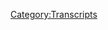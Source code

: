 {{DEFAULTSORT:
    #_TRANSCRIPT_0816:Tucker, The Man And His Twitter- Episode 1
}}{{Transcript
    | title         = [[816: Tucker, The Man And His Twitter- Episode 1]]
    | caption       = [https://knowledgefight.libsyn.com/816-tucker-the-man-and-his-twitter-episode-1 Listen to this episode on Libsyn]
    | episodeNumber = [[816: Tucker, The Man And His Twitter- Episode 1|816]]
    | length        = 01:41:16
}}

{{MessageBox
    | header     = Warning: Bot Generated Content
    | text       = This transcript was automatically generated by transcription software and likely contains many mistakes and misattributions. Please check the audio for definitive quotes, attribution, and context.
    | image      = N3yvass4myg91.webp
    | imagewidth = 50px
    | id         = warning
}}

{{TranscriptBlock
    | name      = Theme Song
    | timestamp = 00:00:04.000
    | text      = Red Alert. Red alert. Red alert. Red Alert knowledge five days. Damn,
}}

{{TranscriptBlock
    | name      = Theme Song
    | timestamp = 00:00:16.000
    | text      = Jordan wedding knowledge party.com
}}

{{TranscriptBlock
    | name      = Theme Song
    | timestamp = 00:00:20.000
    | text      = It's time to pray. I have great respect for knowledge, knowledge. I'm sick of them posing as if they're the good guys. Xiang V or the bad guy knowledge. Dan and Jordan knowledge fight need money Andy and Sandy are stopping Andy and Pam handy in Kansas. Bray Andy in Kansas, you're on the airplane
}}

{{TranscriptBlock
    | name      = Theme Song
    | timestamp = 00:00:51.000
    | text      = huge fan. I love your word. Knowledge by now knowledge fight.com
}}

{{TranscriptBlock
    | name      = Dan
    | timestamp = 00:00:59.000
    | text      = Hey everybody, welcome back and I'll try to Jordan workable dudes like to sit around worship at the altar of saline and talk a little bit about Alex Jones. Oh, indeed.
}}

{{TranscriptBlock
    | name      = Jordan
    | timestamp = 00:01:07.000
    | text      = We are Dan Jordan. I have a quick question for you. So you brightspot today buddy?
}}

{{TranscriptBlock
    | name      = Dan
    | timestamp = 00:01:12.000
    | text      = My blind spots today. Jordan is got a little bit of a Z IP packet from Black Dragon Queen Christy. Oh, hey, Christy. Oh, yeah, lovely. Mini block, Lego kit of succulents. I get some little cacti and what have you. I've not built this yet. I've not opened it up. But I'm very excited. It's a great compromise of you know, I love building little mini blocks stuff. Totally. It's plants that won't die. They won't die. Although succulents are the ones that you don't have to water that much. So this is like taking the problem that doesn't exist with succulents because he could just leave a succulent for sure. It'll be fine. Right? It's basically a Lego to begin with. Right? But yeah, that the attorneys and it included a lighting kit. Yeah, they go lighting kit. That is I have no idea how this thing is gonna work. It's got like wires and shit, but it's Lego branded. Yeah, I don't know if it's a fake light. Yeah. I have no idea what's going on. But it looks really cool. And I'm excited to build it. So thank you so much, Christy. Yeah, that's that is very cool. also came with a nice book, How to Talk to your cat about gun safety. That's important, which I have not opened up to figure out if it's a joke book with a title and all the pages are blank. Or if someone actually wrote a book about how to talk to your cat about
}}

{{TranscriptBlock
    | name      = Jordan
    | timestamp = 00:02:33.000
    | text      = guns. I don't know that. That does seem like an interesting sequel to where to hide your guns. Not not. Don't
}}

{{TranscriptBlock
    | name      = Dan
    | timestamp = 00:02:40.000
    | text      = give it to your cat.
}}

{{TranscriptBlock
    | name      = Jordan
    | timestamp = 00:02:41.000
    | text      = Don't give it to your cat. Yeah, that's what I'm saying. Now where you see that's why you have to write the second book because everybody was like, Oh, whatever. I'll just give it to my cat. Boom. That's where guns go.
}}

{{TranscriptBlock
    | name      = Dan
    | timestamp = 00:02:51.000
    | text      = Put this in your litter box.
}}

{{TranscriptBlock
    | name      = Jordan
    | timestamp = 00:02:53.000
    | text      = No, don't do it. Oh, that's you talk to your cat.
}}

{{TranscriptBlock
    | name      = Dan
    | timestamp = 00:02:57.000
    | text      = Thank you. Anyway, what's your brightspot
}}

{{TranscriptBlock
    | name      = Jordan
    | timestamp = 00:02:59.000
    | text      = My brightspot DN is that school is over
}}

{{TranscriptBlock
    | name      = Dan
    | timestamp = 00:03:04.000
    | text      = the summer. I mean, winter today is a perfect time for summer break.
}}

{{TranscriptBlock
    | name      = Jordan
    | timestamp = 00:03:11.000
    | text      = Absolutely. But no, my. My wife is free from the evil clutches of work. Day to day nonsense. It's gonna be great.
}}

{{TranscriptBlock
    | name      = Unknown Speaker
    | timestamp = 00:03:21.000
    | text      = Hey, all right. Great.
}}

{{TranscriptBlock
    | name      = Jordan
    | timestamp = 00:03:23.000
    | text      = Together, all of it. Exercise wellness. eating better. Do the whole thing. We're gonna do it all eating tennis rackets i If only if only we're gonna make them out of cotton candy.
}}

{{TranscriptBlock
    | name      = Dan
    | timestamp = 00:03:36.000
    | text      = I'm gonna make you a tennis racket out of beef jerky,
}}

{{TranscriptBlock
    | name      = Jordan
    | timestamp = 00:03:41.000
    | text      = a beef jerky tennis racket. Yep. All right. Are you going to weave it? Yes. It's just trying to think of the ways that you could do.
}}

{{TranscriptBlock
    | name      = Dan
    | timestamp = 00:03:52.000
    | text      = I've got no buttons to make. So I need a project. All right. So
}}

{{TranscriptBlock
    | name      = Jordan
    | timestamp = 00:03:55.000
    | text      = you get the you get the jerky for the for the racket, right? You get the hard stuff. But then you got to use the beef sticks for the for the netting, do I? I mean, I would assume
}}

{{TranscriptBlock
    | name      = Dan
    | timestamp = 00:04:09.000
    | text      = this is when you assume you make an ass out of you and me. That's what happens.
}}

{{TranscriptBlock
    | name      = Jordan
    | timestamp = 00:04:14.000
    | text      = That's fair. I mean, that wouldn't be the first time I've done either of those things. I haven't
}}

{{TranscriptBlock
    | name      = Dan
    | timestamp = 00:04:19.000
    | text      = thought this through fully. I used Twizzlers. Okay. Shaw. Now you're in trouble. You might be the outside. Twizzlers for the medicine salty
}}

{{TranscriptBlock
    | name      = Jordan
    | timestamp = 00:04:28.000
    | text      = and sweet are fine, but not with not with Twizzlers and jerky. That's just not gonna have
}}

{{TranscriptBlock
    | name      = Dan
    | timestamp = 00:04:33.000
    | text      = like chocolate and peanut butter. No, he's
}}

{{TranscriptBlock
    | name      = Jordan
    | timestamp = 00:04:34.000
    | text      = not. Those are the two worst textures to combine together in history.
}}

{{TranscriptBlock
    | name      = Dan
    | timestamp = 00:04:39.000
    | text      = Yeah, they're pretty bad. I recently saw a Twizzlers commercial share, and it was something like, chew it over. Or something like that. Sure. Look, that's the twig slow. slogan. You guys just ripping off twigs.
}}

{{TranscriptBlock
    | name      = Jordan
    | timestamp = 00:04:54.000
    | text      = Everybody who choose stuff you got to take your time with it. Sooner or later you say it you
}}

{{TranscriptBlock
    | name      = Dan
    | timestamp = 00:04:58.000
    | text      = know I was I wasn't Here's a little disappointing that's dirty man.
}}

{{TranscriptBlock
    | name      = Jordan
    | timestamp = 00:05:02.000
    | text      = I mean, I thought that was done whenever big league Jude did it, you know, Big League Chew it over, but they didn't have a commercial that said that they weren't allowed to, to close to tobacco.
}}

{{TranscriptBlock
    | name      = Dan
    | timestamp = 00:05:12.000
    | text      = I feel like my parents didn't allow me to have that or candy cigarettes. Yeah, you know, those were things that were very much. No, no, no,
}}

{{TranscriptBlock
    | name      = Jordan
    | timestamp = 00:05:20.000
    | text      = I'm not going to say that candy cigarettes led to me smoking but I did enjoy candy cigarettes. And then I also greatly enjoyed regular cigarettes. So I mean, it's not unrelated, I suppose.
}}

{{TranscriptBlock
    | name      = Dan
    | timestamp = 00:05:32.000
    | text      = I think, did you? Did you just enjoy the gesticulating you could do with a candy cigarette?
}}

{{TranscriptBlock
    | name      = Jordan
    | timestamp = 00:05:36.000
    | text      = Basically? I think I did the same thing with a regular cigarette too.
}}

{{TranscriptBlock
    | name      = Dan
    | timestamp = 00:05:40.000
    | text      = Yes. Did you ever? Did you ever try and light a candy cigarette? Smart? What? That's very smart.
}}

{{TranscriptBlock
    | name      = Jordan
    | timestamp = 00:05:48.000
    | text      = Well, I didn't even know it was made out of chalk. Or just garbage?
}}

{{TranscriptBlock
    | name      = Dan
    | timestamp = 00:05:52.000
    | text      = I think they were like gum inside. Oh, you had you had better kid? You've been different varieties of candy.
}}

{{TranscriptBlock
    | name      = Jordan
    | timestamp = 00:06:00.000
    | text      = I want to say that the ones we had were essentially Chuck
}}

{{TranscriptBlock
    | name      = Dan
    | timestamp = 00:06:03.000
    | text      = What about wax lips? Do you ever fuck with wax liver talks with the wax lip in my
}}

{{TranscriptBlock
    | name      = Jordan
    | timestamp = 00:06:06.000
    | text      = life? Not once if I fucked with a wax lip, and you can quote me on that. I will. I'm not going down for any of this wax lip cancellation does
}}

{{TranscriptBlock
    | name      = Dan
    | timestamp = 00:06:15.000
    | text      = a lot of rumors that Jordan Holmes is a man who's known favored on the wax lips and notorious wax lip joy.
}}

{{TranscriptBlock
    | name      = Jordan
    | timestamp = 00:06:24.000
    | text      = And I get it. I understand why people do the wax lips. But that's not for me. Oh,
}}

{{TranscriptBlock
    | name      = Dan
    | timestamp = 00:06:28.000
    | text      = I'm really glad to hear that. Why did they do it? Because it's been an issue for me. I've never understood Me neither. So Jordan today we have an episode to go. I do. I do believe we do. Yes. I was thinking about it. And I. So on our last episode, I ended by saying we're going back to the past. Yes. And that was something that I was going to do. But I also felt a little bit of a draw towards doing something a little bit different, right? Novelty? Well, kind of. So the for a long time, people have wanted us to branch out to cover other things. And there aren't a whole lot of other things that really fit within the category of, you know, stuff that that we can cover in a way that I think is in our in our wheelhouse. Right, right, right. You know, there are folks like Tim Poole who are kind of an option, sort of, but he's also like a shithead cloud chasing trollee asshole and right don't really care to engage with a lot of stuff like that. Right? Not to say that he's not somebody who shouldn't be, you know, monitored attention to share. It's just maybe that's not what I find my abilities right suited for. Right. Alright, Project Camelot is kind of a bummer. Lately, Jim Baker is a disaster gone. There's people like Russell Brand, but I don't know, maybe maybe we'll do an episode about him at some point. But in terms of like a regular source of something to look at. Right. I'm not sure that that's our, our lane.
}}

{{TranscriptBlock
    | name      = Jordan
    | timestamp = 00:08:08.000
    | text      = I feel like we come into an issue where finally we in our audience are at odds here, right? Okay. So when we do episodes about other people, our audience enjoys them. And the reason being is because we are making an enjoyable episode out of it. Right? We do not enjoy it because it is not enjoyable. Well, so there's a little bit of a push back there. There's a disclosure.
}}

{{TranscriptBlock
    | name      = Dan
    | timestamp = 00:08:32.000
    | text      = I'm not sure. I think that that whether it's enjoyable for us is kind of really down the line of of priorities because I've been so enjoyable. Is it ever to really even talk about Alex John at all? We've gotten used to it. That other people, maybe we're not used to hearing? Yeah. But I think that there is a certain type of figure that we are well equipped to discuss, right? And then there's figures that maybe our skill sets aren't designed towards, you know, someone like Tim Poole. I feel like you could end up in a situation where you want to scream at him on Twitter, like you did with Glenn Greenwald. And that plays into like his whole thing. Sure. She does. He's kind of trying to make people angry. Yeah. Baiting. And yeah, there's there's a intentional strategy of like, boosting engagement that comes along with that. It's really transparent. Totally. He's doing Yeah. So anyway, this is a long way of saying I decided that now that Tucker is away from Fox News. I thought maybe we should try. We should give it a test balloon and see if we can apply our skills and our our shit to his Twitter show.
}}

{{TranscriptBlock
    | name      = Jordan
    | timestamp = 00:09:47.000
    | text      = I mean, we had a slight conversation about this. I told you we shouldn't do wherein you argued that we should definitely not do this. Yeah. And you you couched it in terms as though it was it's entirely my fault. which I'm fine with. I'm fine with that. No, I
}}

{{TranscriptBlock
    | name      = Dan
    | timestamp = 00:10:02.000
    | text      = can't just in terms of trying to save you from, like, what? Like you have sensitivities about people's voices I do. So like, you know, Trump or Tucker, they're kind of the people that like you get mad hearing them. Alex, would you've gotten used to?
}}

{{TranscriptBlock
    | name      = Jordan
    | timestamp = 00:10:18.000
    | text      = Yeah, yeah. Well, I will say this all right here, I think is why I'm more willing to jump into that now than otherwise. Tucker doesn't have a boss anymore. That's what's important to me. Like, the more I think about the the like thread that keeps people interesting. It's not having a boss. It's not having a boss.
}}

{{TranscriptBlock
    | name      = Dan
    | timestamp = 00:10:40.000
    | text      = There is a ability to speak freely that can lead you towards
}}

{{TranscriptBlock
    | name      = Jordan
    | timestamp = 00:10:45.000
    | text      = making huge dumb mistakes.
}}

{{TranscriptBlock
    | name      = Dan
    | timestamp = 00:10:48.000
    | text      = tendencies. Yeah. So Well, when I texted you, I said, you know, I'd been going down this road is preparing an episode, but I didn't think we should do it. Because of, it's gonna be awful for you. And then also, just like, I don't know exactly if it works for us. I just had some kind of like, I'm not sure. And that's part of the reason why you want to try a test balloon. Here we go. It is. Let's see what we do. But yeah, you said, No, I think we should like, well, all right, here yourself
}}

{{TranscriptBlock
    | name      = Jordan
    | timestamp = 00:11:17.000
    | text      = is what we do. I earned it. I do not get to complain about it. Yeah, that's what's important.
}}

{{TranscriptBlock
    | name      = Dan
    | timestamp = 00:11:22.000
    | text      = So we're going to talk about the first episode of his his Twitter show. So it might be a little bit shorter of an episode than some of our other ones because his episodes are only like, 10 minutes long. What are so on Twitter? Yeah. Okay. It's just basically like, what would have been his opening monologue? Yeah, or whatever. Fascinating. And so I was gonna do the first two episodes, because those are the ones that are out now at the time of recording. But I figured, you know, we'll, we'll try out the first one. If it works. We'll do the second one go from that. So let us know if you enjoy it. And we'll find out.
}}

{{TranscriptBlock
    | name      = Jordan
    | timestamp = 00:11:58.000
    | text      = If you're hearing this. We did release the episode.
}}

{{TranscriptBlock
    | name      = Dan
    | timestamp = 00:12:02.000
    | text      = So before we get down to this, Jordan, let's take a little moment to say hello to some new wall. Oh, that's great idea. So first, Athena and her wife are not loser. Little titty babies. Thank you so much. You are now ballsy walk. I'm a policy wonk. Thank you very much. Next cult of saline Murcia, when thank you so much. You are now ballsy. Well, I'm a policy wonk, thank you very much. Next, I want to take a time out from thinking walks and make sure everyone knows I'm considered the Bret Hart of podcasting. Thank you so much. You're now a policy wonk. I'm a policy wonk. Thank
}}

{{TranscriptBlock
    | name      = Jordan
    | timestamp = 00:12:31.000
    | text      = you very much. How
}}

{{TranscriptBlock
    | name      = Dan
    | timestamp = 00:12:32.000
    | text      = dare you make me compliment myself
}}

{{TranscriptBlock
    | name      = Jordan
    | timestamp = 00:12:34.000
    | text      = is Bret Bret Hart's
}}

{{TranscriptBlock
    | name      = Dan
    | timestamp = 00:12:36.000
    | text      = is the Hitman okay, because the excellence of execution. All right. All right. Yeah, one of the best I write
}}

{{TranscriptBlock
    | name      = Jordan
    | timestamp = 00:12:41.000
    | text      = all right.
}}

{{TranscriptBlock
    | name      = Dan
    | timestamp = 00:12:42.000
    | text      = He's Canadian. Oh, no. Get
}}

{{TranscriptBlock
    | name      = Theme Song
    | timestamp = 00:12:44.000
    | text      = the fuck out.
}}

{{TranscriptBlock
    | name      = Dan
    | timestamp = 00:12:46.000
    | text      = Next Hey, Timmy. It it's time to pray. Thank you so much. You are now policy walk.
}}

{{TranscriptBlock
    | name      = Theme Song
    | timestamp = 00:12:51.000
    | text      = I'm a policy wonk. Thank you very much. And
}}

{{TranscriptBlock
    | name      = Dan
    | timestamp = 00:12:53.000
    | text      = happy birthday. Che I appreciate you like Alex appreciates doughnuts in the break room. Stop it. That wasn't part of the chat. I I'm a policy wonk. And we have to take for granted it makes Jordan so thank you so much to ex spouse of God. Thank you so much. You are now a technocrat. I'm a policy wonk
}}

{{TranscriptBlock
    | name      = Theme Song
    | timestamp = 00:13:14.000
    | text      = donkey man, I'm
}}

{{TranscriptBlock
    | name      = Theme Song
    | timestamp = 00:13:15.000
    | text      = telling you brilliant someone someone sodomized, sent me a bucket of poop daddy sharp. Jar Jar Binks has a Caribbean black action. He's a loser. Little little teddy baby. I don't want to hate black people. I renounced Jesus Christ.
}}

{{TranscriptBlock
    | name      = Dan
    | timestamp = 00:13:32.000
    | text      = Thank you so much.
}}

{{TranscriptBlock
    | name      = Jordan
    | timestamp = 00:13:33.000
    | text      = Thank you very much.
}}

{{TranscriptBlock
    | name      = Dan
    | timestamp = 00:13:34.000
    | text      = And I guess I should acknowledge right now that Alex will cover on Wednesday, his coverage of Trump being indicted again. Ah, I know probably people are curious about that. We'll get to that. All right. All right. This was was something that I felt drawn to try it. Yeah. And you know, if you if you wait too long, then he's on episode six or seven of his Twitter show. And by then, you know, who knows if it's time for this trial balloon? It's too late. Yeah,
}}

{{TranscriptBlock
    | name      = Jordan
    | timestamp = 00:14:03.000
    | text      = we can't jump in unless we're jumping in at the beginning.
}}

{{TranscriptBlock
    | name      = Dan
    | timestamp = 00:14:06.000
    | text      = You know what, that's stupid. But that is exactly how I feel.
}}

{{TranscriptBlock
    | name      = Jordan
    | timestamp = 00:14:09.000
    | text      = I mean, you're not wrong. About a being stupid. But also I feel a little bit excited about this. Not least of which because this is the first time in 800 Odd episodes where I genuinely can't say I really don't know anything about Tucker. I don't know anything about his show. I don't know anything about it. We have what he does. I try and avoid all of this as much as possible. As you said, I have a thing for voices. Anytime I hear it. I shut it off. So this is this is true to the original premise, Stan. Well,
}}

{{TranscriptBlock
    | name      = Dan
    | timestamp = 00:14:38.000
    | text      = I mean, that's, uh, you don't know everything about Tucker. No. And if I'm being perfectly honest there I didn't do a ton of like, Who is this man sure in this but that's exploration for future episodes, but I'm saying you know, if we continue down this road,
}}

{{TranscriptBlock
    | name      = Jordan
    | timestamp = 00:14:53.000
    | text      = man, maybe we can get him a billion dollars.
}}

{{TranscriptBlock
    | name      = Dan
    | timestamp = 00:14:58.000
    | text      = Give it time. Yeah. We don't work fast. It takes a while there are results
}}

{{TranscriptBlock
    | name      = Jordan
    | timestamp = 00:15:05.000
    | text      = in seven plus years that
}}

{{TranscriptBlock
    | name      = Dan
    | timestamp = 00:15:07.000
    | text      = so here is weird. The first episode jumps off and I will say I was pretty impressed by how little time he has for pleasantries.
}}

{{TranscriptBlock
    | name      = Tucker Carlson
    | timestamp = 00:15:14.000
    | text      = Hey, it's Tucker Carlson this morning. It looks like somebody blew up the cove CAD dam in southern Ukraine. The rushing wall of water wiped out entire villages destroyed a critical hydropower plant. And as of tonight puts the largest nuclear reactor in Europe in danger of melting down. So if this was intentional, it was not a military tactic. It was an act of terrorism. The question is who did it? Well, let's see, the Coast Guard dam was effectively Russian. It was built by the Russian government. It currently sits sorry. The dams reservoir supplies water to Crimea, which has been for the last 240 years home of the Russian Black Sea Fleet. Blowing up the dam may be bad for Ukraine, but it hurts Russia more. And for precisely that reason the Ukrainian government has considered destroying it. In December, The Washington Post quoted Ukrainian general saying his men had fired American made rockets at the dams flood gate as a test striker. So really, once the facts start coming in, it becomes much less of a mystery what might have happened to the dam, any fair person would conclude that the Ukrainians probably blew it up.
}}

{{TranscriptBlock
    | name      = Dan
    | timestamp = 00:16:27.000
    | text      = Okay, so that was quick.
}}

{{TranscriptBlock
    | name      = Jordan
    | timestamp = 00:16:30.000
    | text      = Okay, so that's literally the way he opened. Yeah. Hey, what's up damn exploded. It wasn't the Russians. It totally wasn't Putin, even though we know that would be exactly right up his wheelhouse. It makes strategic sense for them militarily
}}

{{TranscriptBlock
    | name      = Dan
    | timestamp = 00:16:44.000
    | text      = to the races just right, right. Hello, my name is Tucker.
}}

{{TranscriptBlock
    | name      = Jordan
    | timestamp = 00:16:48.000
    | text      = Todd sanders are great. Let's go from there.
}}

{{TranscriptBlock
    | name      = Dan
    | timestamp = 00:16:51.000
    | text      = So let's start here with that, that Washington Post article that he's talking about. That is a real article, but Tucker is wildly mischaracterizing what it says. The article itself is discussion of Ukrainian counter offensives against Russian occupied areas, largely focusing on the successful push to liberate Israel. After that operation concluded in the northeast of the country, Ukrainian generals were interested in attempting similar tactics in the south to drive Russia out of Curzon. Essentially, the story is about a fakeout tactic that allowed Ukrainian forces to make it appear that they were heading for Islam, when they were actually approaching from the north, which led to a mass retreat by Russian troops, and a victory for Ukraine, the hope was to be able to create another situation near Kherson, where Russian troops would be isolated and forced to surrender or retreat. The area around the city of Kherson is mainland Ukraine, bordered to the east by the Dnieper River, on the other side of that river is more of the curse on Oh, blast and ways further south, you end up in the Crimean peninsula, from the opposite side of the river from Kurdistan, to the landbridge to Crimea, it's still over 100 kilometers. But this land is also at this point under Russian occupation. Right, right for the last year.
}}

{{TranscriptBlock
    | name      = Jordan
    | timestamp = 00:18:08.000
    | text      = So like, if I here's what here's what I understand about it's hard to
}}

{{TranscriptBlock
    | name      = Dan
    | timestamp = 00:18:13.000
    | text      = just fully, like verbally explain geography. That was about as good as I can do. Right.
}}

{{TranscriptBlock
    | name      = Jordan
    | timestamp = 00:18:19.000
    | text      = So from what I understand of the damn scenario, all right. It's been under Russian occupation for quite some time. The last year, right. Yeah, that's quite some time, I guess, in my world. All right, in the grand scale. Sure. That's fair. That's fair. I mean, war time. A year is a long time. Sure. And then they, the seismic people were like, oh, there was an explosion. And it probably came from inside, the Russians are inside. And it's tactically really smart for them to blow up the dam, even though that's a war crime. So it kind of makes sense for them to have done it. And they did do it. There
}}

{{TranscriptBlock
    | name      = Dan
    | timestamp = 00:18:53.000
    | text      = are a number of thoughts around it. And I would say that it's probably at this point, based on the information I am aware of pretty difficult to say with certainty. Yeah, anything about who did what, but there are indications and factors. And so that's the conclusion you're coming to, I think it's fine for you to reach that conclusion. Yeah. But I think it would be reckless of you to say definitively that one side did it or not fair, like,
}}

{{TranscriptBlock
    | name      = Jordan
    | timestamp = 00:19:23.000
    | text      = what I will say is that I have just figured out Blue's Clues. How does that sound? Great. Okay.
}}

{{TranscriptBlock
    | name      = Dan
    | timestamp = 00:19:29.000
    | text      = So the goal of this operation that Ukraine was engaged in that this Washington Post was talking about was to cut off the city of Kherson from the area to the western side of the river, that that's where curse on the city is you're trying to isolate that from Russian occupied areas so that the Russians couldn't restock supplies to the forces they're sure from that article, quote, the 25,000 Russian troops and that poor portion of curse on separated by the bra I'd river from their supplies had been placed in a highly exposed position. If enough military pressure was applied, Moscow would have no choice but to retreat, co valchek said Russia had to arm and feed its forces via via three crossings the Antonov ski bridge, the Antonov ski railway bridge and the Nova Kopka dam, part of a hydroelectric hydro electric facility with a road running on top of it. The two bridges were targeted with us supplied M 142, High Mobility Artillery Rocket, our rocket systems, or high Mars launchers, which have a range of 50 miles and were quickly rendered impassable. There were moments when we turned off their supply lines completely and they were still, they still managed to build crossings, Kovalchuk said they managed to replenish ammunition. It was very difficult, because I'll check considered flooding the river. The Ukrainians he said even conducted a test strike with high Mars launchers on one of the flood gates at the Novikova Kosovska dam, making three holes in the metal to see if the neighbor water would be raised high enough to stymie Russian crossings, but not flood nearby villages. The test was a success Kovalchuk said but the step remained a last resort he held off right. So that is the thing in that article that Tucker is referring to right, gotcha. One variable that's important to recognize here is that the Ukrainian forces were able to force a retreat from the city of Kherson. But that wasn't all that happened. From that same Washington Post article, quote, the pressure from Ukrainian troops forced to retreat, but they didn't manage to run down or destroy the fleeing Russians. mines in some case laid a meter apart or, and three rows deep or tucked in thin strips of road prevented the Ukrainians from giving chase. There are a lot of possibilities for what happened with that dam. And it's not a foregone conclusion. The way Tucker is saying it is. It's possible that Ukrainian forces blew it up. But it doesn't really serve a meaningful strategic purpose for them right now, when flooding the dam was considered an option late last year, it was in the context of a larger objective, which was ultimately achieved. So using this article to justify present day actions doesn't really make sense. It's also possible that Russia blew it up for any number of reasons, or it's not impossible, that it collapsed due to completely unintentional causes. It could have been one of the minds that was left behind or a freak accident. There are a lot of possibilities. But when you're Tucker and you're presenting the situation through an extremely Russia promoting lens, then it makes sense to say that any fair person would conclude that the Ukrainians blew it up.
}}

{{TranscriptBlock
    | name      = Jordan
    | timestamp = 00:22:36.000
    | text      = Well, I mean, if your evidence is inherently unfair than an unfair person wouldn't even look at it. Whereas a fair person would be like, well, I guess that's all the evidence. So you must be right.
}}

{{TranscriptBlock
    | name      = Dan
    | timestamp = 00:22:49.000
    | text      = Well, the only primary sources he's even like pointing to is this Washington Post article, and that's doesn't work.
}}

{{TranscriptBlock
    | name      = Theme Song
    | timestamp = 00:22:55.000
    | text      = Yeah, yep. Yep. Okay, one thing I think you
}}

{{TranscriptBlock
    | name      = Dan
    | timestamp = 00:22:58.000
    | text      = can notice right away that sets Tucker apart from Alex is how intentional his words are. Alex talks shit off the top of his head and intuitively understands how to spin these yarns, which is often a sloppy process. And it can lead to complete incoherence. But Tucker doesn't turn on the camera and just go live. He does some preparation. And the fingerprints of that preparation are really transparent when you pay attention. Look at the way he's presenting these details. He begins by establishing the fact that the dam was intentionally destroyed by someone and that that act could not be a legitimate military target. But it was an act of terrorism. That's like he just he Yeah, that's the framing of the entire thing around. Yeah, he starts by saying if this was intentional, and then immediately without you even noticing is like, though, of course, it's intention.
}}

{{TranscriptBlock
    | name      = Jordan
    | timestamp = 00:23:46.000
    | text      = Yeah, it's a framing device. It's good. Yeah, it works.
}}

{{TranscriptBlock
    | name      = Dan
    | timestamp = 00:23:49.000
    | text      = He then goes on to say that the dam was, quote, effectively Russian because it was built by the Russian government and sits in Russian territory. That sounds pretty persuasive. Except the Tucker fails to mention that the dam was built in the 1950s when Ukraine was part of the USSR, and that the territory that the dam is in can only be called Russian territory because the Russian army is occupying it. It's been an illegally occupied area since the invasion began in 2022. Tucker is trying to play that game that other Russia apologists do where they argue that areas like Crimea or the Donbass are actually really Russia, evoking the idea that the invasion is just Russia taking back what's actually already theirs. That's not accurate about those areas, and it's even less true of Kherson. But if you're listening to the way that Tucker speaks, his words contain conclusions that he hasn't earned. Yeah, yeah. If you're not paying attention, you'll just like okay, yeah, that makes sense.
}}

{{TranscriptBlock
    | name      = Jordan
    | timestamp = 00:24:40.000
    | text      = And if you put it in a different context, you go well, that that's an absurd line of thinking like, okay, so this guy sold you a house, and then he just broken and took the house back and then threw you out and you're like, Well, I mean, he built the house. So I guess, what are you gonna do?
}}

{{TranscriptBlock
    | name      = Dan
    | timestamp = 00:24:57.000
    | text      = So then Tucker adds that the dam and the reservoir Are provides water for Crimea, an area that Tucker is comfortable saying is rightfully part of Russia because that's where their Black Sea Fleet is stationed. That sounds good. Tucker isn't given the full picture here. In 2014, Russia annexed Crimea, and at that point, they needed the water that came from the naper River and the Kafka reservoir. It wasn't as much of an issue for drinking water. But the North Crimean Canal, which is fed from that reservoir is responsible for a vast majority of the irrigation systems in the area. After the annexation, Ukraine began requiring payments from Russia for the delivery of water, which Russia did not go along with, due to their refusal to pay Ukraine created another dam that would block the flow of water to the north Crimean Channel. In the present invasion, Russian troops seized the area, and they blew up that dam reopening the canal for the delivery of water, which in turn lowered the level of the reservoir considerably, and caused some concerns about issues that Tucker is even bringing up now. Like, the danger to the the nuclear power plant.
}}

{{TranscriptBlock
    | name      = Jordan
    | timestamp = 00:26:02.000
    | text      = Right. Right.
}}

{{TranscriptBlock
    | name      = Dan
    | timestamp = 00:26:03.000
    | text      = So like that was there to them when they did that to the water to the channel? And I don't know.
}}

{{TranscriptBlock
    | name      = Jordan
    | timestamp = 00:26:10.000
    | text      = So you're saying that Russia has already blown up a dam?
}}

{{TranscriptBlock
    | name      = Dan
    | timestamp = 00:26:13.000
    | text      = Well, it is. But it is a little different to do you know, there are different reasons you would do these years? Sure. They're both dams doesn't mean they're the exact same situation.
}}

{{TranscriptBlock
    | name      = Jordan
    | timestamp = 00:26:26.000
    | text      = No, I'm not saying that they're the same situation. I'm just saying that if you have a group of people who have already blown up a dam will get strategic value out of it, have evidence of being there, and we're in control of the dam at the time, hey, there's a lot of evidence mounting.
}}

{{TranscriptBlock
    | name      = Dan
    | timestamp = 00:26:42.000
    | text      = I'm not saying that there aren't interesting factors. But it's not it's not a smoking gun.
}}

{{TranscriptBlock
    | name      = Jordan
    | timestamp = 00:26:48.000
    | text      = i It's not a smoking gun, nor am I saying it is.
}}

{{TranscriptBlock
    | name      = Dan
    | timestamp = 00:26:51.000
    | text      = So here when Tucker says that this provides water for Crimea, it's kind of true, but it's actually a much denser picture than he wants the audience to see. Because when you consider nuance and detail, it's harder to just accept the Russian apologist framing that he's taking. So then Tucker says, quote, blowing up the dam may be bad for Ukraine, but it hurts Russia more. And for precisely that reason the Ukrainian government has considered destroying it. He then transitions into the Washington Post article that we discussed as the justification for the basis of that claim. But that article doesn't support Tucker's position. That article is not about Ukraine, considering destroying the dam because it would hurt Russia more than them. It has an element in it of Ukraine considering destroying part of the dam, and Tucker is writing his own story about why and using that for his own purposes. It's pretty similar behavior that you see with Alex. Yeah, you know, basically what you're doing is abusing a primary source. Aleksey usually uses rewritten headlines. Yeah. But in this case, Tucker is just cherry picking one detail, and then writing a context around it that doesn't exist in the original.
}}

{{TranscriptBlock
    | name      = Jordan
    | timestamp = 00:27:56.000
    | text      = No, it's very clear, literally from clip one, that this is a slicker version of Alex's
}}

{{TranscriptBlock
    | name      = Dan
    | timestamp = 00:28:02.000
    | text      = show. Yeah. But it also gets less luck as it goes along. Well, that I also believe,
}}

{{TranscriptBlock
    | name      = Jordan
    | timestamp = 00:28:07.000
    | text      = yeah, but But I mean, just from the writing, the fact that he's using the local TV news voice, you know, like, inside, and then outside, they go to the thing. Yeah, like he does. He does the whole produced vibe of it, but it is still am grabbing and choosing things. And then Mr. Prep rip is representing them.
}}

{{TranscriptBlock
    | name      = Dan
    | timestamp = 00:28:26.000
    | text      = And there's rhetorical tricks that he uses that Alex doesn't use, like, and vice versa. Alex uses screaming and fake crying and stuff like that, which Tucker is probably maybe too proud to do at this point a couple months away from doing at this point, whereas Tucker uses these tricks that Alex doesn't use, which is like any, any fair person would say blank, you know, like, why is it so impossible, that blank? Well, that kind of leading his rhetorical Alex would not be able to really pull that off because it's it requires subtlety and smoothness, whereas Alex is a blunt instrument. Well, I
}}

{{TranscriptBlock
    | name      = Jordan
    | timestamp = 00:29:02.000
    | text      = mean, what I find fascinating about that, is that I think the easiest place to assume that you would come to that from if you were Tucker is being like, Oh, well, he's trying to appeal to more median class or like more moderate people. Yeah. When I feel like what he's doing there is just giving extreme people a way to call themselves fair people. Do you know what I mean? Like he is giving you the excuse to say, no, no, you are not supporting Russia because you're a far right lunatic like everybody else who's just going along with what weirdos say. You're a fair minded person.
}}

{{TranscriptBlock
    | name      = Dan
    | timestamp = 00:29:37.000
    | text      = And you'd have to be based on do that, Bob. Exactly. Yes. Yeah. There's there's a there's a number of applications for why this rhetoric would be employed. Yeah. In the way that it is. Yeah. So Tucker has these fraudulently presented points which he then uses to insinuate that when you consider the facts, it's a lot easier to see the Ukraine probably blew up the dam. The truth is when you consider the actual facts, it's not easier to reach that conclusion. But if you only consider the bullshit way, Tucker is showing you the selected details. It's super easy to reach that conclusion. And that's because Tucker isn't interested in exploring the news. This is about leading the viewer to that conclusion. And like you're saying justify it in some way that is emotionally acceptable. Yeah. This isn't analysis or commentary. It's really just propaganda. Yeah, it's pretty. It's pretty interesting, you know, to just dive in and be like, this is this guy. Yeah, is different. I mean, now they're the same but different, ya
}}

{{TranscriptBlock
    | name      = Jordan
    | timestamp = 00:30:30.000
    | text      = know, now that I'm listening to it, it is it is like the idea of watching Alex and Tucker because they do you know, they do watch it. They don't just watch Infowars Alex talks about Tucker all the time. Everybody knows what Tucker and Alex are saying, in that ecosystem. A
}}

{{TranscriptBlock
    | name      = Dan
    | timestamp = 00:30:45.000
    | text      = text all the time, apparently, totally.
}}

{{TranscriptBlock
    | name      = Jordan
    | timestamp = 00:30:46.000
    | text      = There's gotta be a point. There's got to be like a feeling of Alex gives you the like, No, I'm the revolution and I'm part of the American rebel. I've thrown tee off shit. Whereas Tucker gives you that feeling of like, I'm not crazy. This is of course, what is right to do. I'm a fair minded person. Yeah, like, that's a fascinating thing.
}}

{{TranscriptBlock
    | name      = Dan
    | timestamp = 00:31:09.000
    | text      = Sure, sure. And I would be lying if I didn't say that, uh, part of what drew me towards giving this a test. Seeing if you know, this is something that's worthwhile is that you hear a lot of people saying like, now that he's on Fox, he's gone full Infowars and such I'm like, Okay, well, I'm maybe one of the people as the most familiarity with Infowars in the world. Let's see. The case.
}}

{{TranscriptBlock
    | name      = Jordan
    | timestamp = 00:31:34.000
    | text      = Yeah, nobody is more prepared to give you a ruling on the question.
}}

{{TranscriptBlock
    | name      = Dan
    | timestamp = 00:31:38.000
    | text      = And I And so far, I think, based on one episode, I don't know. But like, based on that, yes. And no, yeah, there are a lot of similarities. And then there's a lot of stuff that's like but I think a lot of things that are those primary differences often come down to some some aesthetic and tactical it. Kind of Yeah, kind of ideas.
}}

{{TranscriptBlock
    | name      = Jordan
    | timestamp = 00:31:59.000
    | text      = Yeah, it feels like there. It depends on what fucking hat you're wearing. Yeah,
}}

{{TranscriptBlock
    | name      = Dan
    | timestamp = 00:32:04.000
    | text      = and neither of these guys wear a hat they don't wear good hat not on not on air. Alex when he's off air always wears a 10 gallon hat.
}}

{{TranscriptBlock
    | name      = Jordan
    | timestamp = 00:32:11.000
    | text      = Oh, that's too big always wears cowboy gallons. Plenty. The Texan eight gallons are plenty for everybody. You don't need 10 gallons where there's a water crisis. Yeah, Tucker wears a two gallon. That's two,
}}

{{TranscriptBlock
    | name      = Dan
    | timestamp = 00:32:23.000
    | text      = two pints. So not only did Ukraine blow up the dam, they also blew up the Nord Stream pipeline,
}}

{{TranscriptBlock
    | name      = Tucker Carlson
    | timestamp = 00:32:31.000
    | text      = any fair person would conclude that the Ukrainians probably blew it up, just as you would assume they blew up Nord Stream, the Russian natural gas pipeline last fall. And in fact, the Ukrainians did do that, as we now know. It's not like Vladimir Putin is anxious to wage war on himself. Oh, but that's where you're wrong. Mr. And Mrs. cable news consumer. Vladimir Putin is exactly that sort of man, the sort of man who chewed himself to death in order to annoy you. We know this from the American media, which wasted no time this morning and accusing the Russians of sabotaging their own infrastructure.
}}

{{TranscriptBlock
    | name      = Dan
    | timestamp = 00:33:07.000
    | text      = So Tucker can't prove that Ukraine attack the Nord Stream pipeline. That being said, there's a distinct possibility that it is the case that either group sympathetic to Ukraine or Ukrainian special tactics team did do it. It's possible. Tucker is claiming that it's definitively the case he can't back up. Last month, a bunch of classified documents were leaked on Discord, including one that indicated that the CIA was aware that Ukraine had plans to blow up the pipeline approximately three months before that attack took place. Okay. It's entirely possible that this plan was what came to fruition, but it's also possible that it's not Yeah. The person who leaked that information was a 21 year old man named Jack to shara, who is now been arrested for the leak. Well, you shouldn't necessarily throw out a message because it comes from a shitty messenger. It's probably important to be aware that Jack was described by a friend as a proud racist who was preoccupied with the idea of a common race war. He was a bigot who talked about how the government was a Zionist occupied government. And he liked to hang out with like minded young people. So he started a Discord server called thug shaker Central. Jack worked in computer science for the government and through that he had access to this classified material which he then posted on his racist Discord server. Also, in that server, he would laugh while watching ISIS execution videos and express his support about the Christchurch massacre. I'm bringing this up because Jack to share is clearly a piece of shit. But that does not necessarily mean that the document that he's leaked is fake. What it does mean is that I'm not willing to trust this racist right wing extremist judgment when it comes to leaking documents that capture the full picture of the available intelligence. Someone like this is clearly intensely ideologically motivated. And that makes it very difficult to take on blind faith that there isn't another document that casts doubt on Ukrainian responsibility for the pipeline attack that he ignored or didn't release. Yeah, that is a real difficulty when you have someone like this as the person who's providing the secret material? Yeah, if the material itself could be totally real,
}}

{{TranscriptBlock
    | name      = Jordan
    | timestamp = 00:35:08.000
    | text      = no, their point of view is what limits the value of the as a leaker? Yeah, yeah. I mean, well, you can't, okay. You are a person who is known for maybe above all else, choosing and picking what things you want to believe are true and share with other people at the exclusion of things that may be completely disruptive towards that. So yeah, I don't think I would take you first. Yeah.
}}

{{TranscriptBlock
    | name      = Dan
    | timestamp = 00:35:35.000
    | text      = So I have some I have some tentative issues with this, that, you know, hey, that that document, I believe it's real, entirely could be indicative of the plan that was carried out. But I suspend a little bit of judgment in terms of making a definitive conclusion.
}}

{{TranscriptBlock
    | name      = Jordan
    | timestamp = 00:35:53.000
    | text      = I mean, and also, I have a big the biggest problem I have with all of these, like, oh, this place has plans to do this thing. I bet 50 bucks that some American people have plans to blow up shit. I bet every country everywhere has plans to blow up something that if you were like, Hey, you shouldn't have plans to blow it up. And they'd be like, No, we're just making plans in case
}}

{{TranscriptBlock
    | name      = Dan
    | timestamp = 00:36:13.000
    | text      = that you know, that's true. Some some of the context is important. Yeah, absolutely. So Tucker mocks there that, you know, the idea that Putin would hurt himself just to annoy you know, whatever. Watch like Alex Tucker used to be a huge opponent of Putin. Yeah. As with Alex, who would not be surprised to find him being an adherent of the belief that Putin carried out the apartment bombings back at that point in time before Tucker became excessively pro Putin. Right. It's really interesting to see Tucker denigrating the cable news watcher here too. In that clip. He's on his first day of his career not being a cable news hack, and all of a sudden, he's so above the riffraff. It feels like an adolescent who's found a new friend group and he's pretending he was never a dork. I get the motivation here, but it's kind of sad. Like Tucker didn't decide to strike out on his own when he had another choice. He's doing this show because he got fired from a cable news hack position where he made millions for years. It's not like oh, oh, the cable news. Media wants you the cable news if you were to believe that Putin wants to annoy you, girl up.
}}

{{TranscriptBlock
    | name      = Jordan
    | timestamp = 00:37:18.000
    | text      = Listen person who's watched me on cable news for 20 plus years. Watching cable news is stupid. Yeah. All right, buddy.
}}

{{TranscriptBlock
    | name      = Dan
    | timestamp = 00:37:28.000
    | text      = So anyway, also, what
}}

{{TranscriptBlock
    | name      = Jordan
    | timestamp = 00:37:29.000
    | text      = have you been doing for the past 20 years? Tucker just as good. Just a real quick question. I follow up with me whenever you have backpacking through Europe news, Cable News viewers stupid. I'm person who's watched you on cable news for 20 years. So what have you been doing for 20 years,
}}

{{TranscriptBlock
    | name      = Dan
    | timestamp = 00:37:43.000
    | text      = I was on a sabbatical researching bowtie?
}}

{{TranscriptBlock
    | name      = Jordan
    | timestamp = 00:37:46.000
    | text      = That's a really good idea. Are they coming back? No. Oh,
}}

{{TranscriptBlock
    | name      = Dan
    | timestamp = 00:37:49.000
    | text      = so Tucker saying that Russia had no idea like reason to attack themselves, oh my God, but he's also really comfortable saying that other things are false flags. It just feels disingenuous to like have false flag within your vocabulary, and then be like,
}}

{{TranscriptBlock
    | name      = Jordan
    | timestamp = 00:38:04.000
    | text      = what kind of fool would false flag themselves except one at the end? It's what kind of moron would engage in false flattery?
}}

{{TranscriptBlock
    | name      = Dan
    | timestamp = 00:38:12.000
    | text      = And obviously there's
}}

{{TranscriptBlock
    | name      = Jordan
    | timestamp = 00:38:14.000
    | text      = false flags that happen all the time. And I think that
}}

{{TranscriptBlock
    | name      = Dan
    | timestamp = 00:38:17.000
    | text      = that dynamic that you're playing with there is exactly why it's important to realize that like false flag accusations aren't sincere. They it's a tactical rhetorical thing that people like Alex and Tucker use to sidestep and excuse and make excuses for the people that they want to support when they do atrocious thing. Yeah.
}}

{{TranscriptBlock
    | name      = Jordan
    | timestamp = 00:38:38.000
    | text      = A false flag accusation might as well be a smoke bomb. It might as well be a boom I Okay, now we can't see what it is we're exactly talking about.
}}

{{TranscriptBlock
    | name      = Dan
    | timestamp = 00:38:45.000
    | text      = I don't feel like I can afford to accept that that's real without limiting my support for the people or bad that I want to so totally,
}}

{{TranscriptBlock
    | name      = Jordan
    | timestamp = 00:38:53.000
    | text      = if I agree with you, I have to change. That is what you should say.
}}

{{TranscriptBlock
    | name      = Dan
    | timestamp = 00:38:59.000
    | text      = Or at very least, if I agree with you, I don't have an argument not to dry right?
}}

{{TranscriptBlock
    | name      = Jordan
    | timestamp = 00:39:06.000
    | text      = If I agree with you, then I can only either say I am 100% totally fine with murdering innocent people or I'm gonna have to do a lot different with my life. Yeah, that's not good.
}}

{{TranscriptBlock
    | name      = Dan
    | timestamp = 00:39:20.000
    | text      = So Tucker talks a little bit of shit here. And then I just, I found this to be fascinating the way that he talks.
}}

{{TranscriptBlock
    | name      = Tucker Carlson
    | timestamp = 00:39:31.000
    | text      = Bill Kristol, the man who once told us that Saddam Hussein was responsible for 911 immediately denounced Putin for my job even more savagely compared him to Donald Trump. The rest of the pundit classmates similar clearly coordinated noises. Putin did it, Putin did it. And the reasoning was simple. Putin is evil and evil people do evil things purely for the dark joy of being evil. In this specific case, put attacked himself, which is the most evil thing you can do. And therefore perfectly in character for a man that evil. That was the explanation.
}}

{{TranscriptBlock
    | name      = Dan
    | timestamp = 00:40:09.000
    | text      = It feels like he's talking to children.
}}

{{TranscriptBlock
    | name      = Jordan
    | timestamp = 00:40:10.000
    | text      = Wait, attacking oneself is the most evil
}}

{{TranscriptBlock
    | name      = Dan
    | timestamp = 00:40:15.000
    | text      = thing you can do what? Okay, I guess all right. That's Is that what you're writing down in the notes?
}}

{{TranscriptBlock
    | name      = Jordan
    | timestamp = 00:40:21.000
    | text      = No, no. I was just writing down that like the idea of a bunch of people agreeing that something happened because that's probably how it happened is coordination you know, like, not not consensus or not like with with the information available. This is the conclusion that we have drawn. It's coordinated click. Oh, we've all talked and this is the story we're going with
}}

{{TranscriptBlock
    | name      = Dan
    | timestamp = 00:40:45.000
    | text      = Sure, man. Oh, yeah. The carrier pigeons go out and tell. Yeah, yeah, you're lying. Totally. Yep. So I don't know if Bill Kristol actually ever said that Saddam was responsible for 911. But I'll stipulate that it is true because I don't really care and I don't have time to read through 100 Bill Kristol transcripts to find his comments. You
}}

{{TranscriptBlock
    | name      = Jordan
    | timestamp = 00:41:02.000
    | text      = know what he said about Bin Laden?
}}

{{TranscriptBlock
    | name      = Dan
    | timestamp = 00:41:06.000
    | text      = Can't come up with a Billy Crystal joke. He's only
}}

{{TranscriptBlock
    | name      = Jordan
    | timestamp = 00:41:09.000
    | text      = mostly dead. Okay.
}}

{{TranscriptBlock
    | name      = Dan
    | timestamp = 00:41:11.000
    | text      = Even if that is a real statement that Bill Kristol made, I would argue that Tucker Carlson's career at crossfire did way more damage and was way more inaccurate, just around the issues related to Saddam Hussein. The war in Iraq didn't happen because someone like crystal said that Saddam did 911. It was sold to the public largely on the rationale that Saddam had weapons of mass destruction, because he had WMDs and harbored terrorist, we could not just wait and see how things went, we needed to take action. Tucker sold the war on CNN, Tucker argued day in day out that he didn't support war, but that Saddam had weapons of mass destruction and we needed to begrudgingly invade. He can try to play this roguish character that's so different from the Republican establishment, but his career was built on being complicit in their greatest blunders. Also, on a number of occasions, Tucker came right up to the line of saying that Iraq was directly involved at 911. For instance, on the September 25 2002 episode of Crossfire, he said this, quote, more hints today that there's some kind of a link between Iraq and al Qaeda. At a NATO conference in Poland, Defense Secretary Donald Rumsfeld told reporters that Washington has evidence linking Iraq to al Qaeda, he says he presented the evidence to other NATO defense ministers. So far, however, most Democrats are dismissive of the evidence, presumably, because Democratic campaign hacks believe they have better access to classified intelligence information than the Secretary of Defense. Yeah,
}}

{{TranscriptBlock
    | name      = Jordan
    | timestamp = 00:42:39.000
    | text      = I really love how we don't have to remember anything, like we just don't do it. Yeah, like as a society, we're just like, yeah, if we, if we talk about that, and hold people responsible for it, we're gonna have to change. I feel like this is the situation that we keep coming up against is that if I acknowledge that the reality is what it is, I'm going to have to do something different. And so I just refuse to acknowledge but
}}

{{TranscriptBlock
    | name      = Dan
    | timestamp = 00:43:07.000
    | text      = I think a lot of people are willing to recognize those things. I'd want that chain totally, and just don't find ourselves in a position where we're disempowered to be able to
}}

{{TranscriptBlock
    | name      = Jordan
    | timestamp = 00:43:17.000
    | text      = craft what are we supposed to do? He shouldn't be there. Yeah. What am I supposed to say?
}}

{{TranscriptBlock
    | name      = Dan
    | timestamp = 00:43:23.000
    | text      = It's hard. So more startling, Lee. I think this is fucking baby talk. What he's doing. This is nonsense. That legitimately sounds like he's talking to middle schoolers, but what he's saying does somewhat line up with Alex's explanation of the globalists. They are evil, they do false flags, because they're evil, and they just delight in being evil. So it's interesting to see Tucker mock this mentality in what he views as the cable news class who aren't actually saying this, and yet he aligns himself with Alex who is saying that right, we're right. And just because it's fun. Here's a clip of Tucker on C span from 1999. This was back when he worked for Bill Kristol at the Weekly Standard.
}}

{{TranscriptBlock
    | name      = 1999 Caller (816)
    | timestamp = 00:44:03.000
    | text      = Tucker. You worked for Bill Kristol Correct. I do happily Yeah, that guy. He's not a Republican. He's He's a disgrace Pepe, Kevin, rip them yesterday, I wanted to talk shows, and I'm a pat buchanan backer and I think the Republican Party is going to rue the day we don't need Republicans like you. And Bill Kristol when the Republicans and conservatives like Pat Buchanan, and I think Republicans are going to rue the day of the mess with Pat because when he goes I go and a lot of other people go
}}

{{TranscriptBlock
    | name      = Dan
    | timestamp = 00:44:28.000
    | text      = damn that color. Sounds like present day Tucker time travelled back to scold himself.
}}

{{TranscriptBlock
    | name      = Jordan
    | timestamp = 00:44:33.000
    | text      = That is so wild. That is so wild. Yeah, I don't like time I don't like its existence. I don't like the fact that I've had to experience it. I know that four dimensional space is fucking set in stone. There's no changing the future or the past. It all happened simultaneous. And this disgusts me sir.
}}

{{TranscriptBlock
    | name      = Dan
    | timestamp = 00:44:55.000
    | text      = Yeah. Whatever happened happened. Oh my god something except for Tucker is able to time Traveling go back to school to URI bow tie wearing is on C span
}}

{{TranscriptBlock
    | name      = Jordan
    | timestamp = 00:45:03.000
    | text      = i That's Oh yeah, I
}}

{{TranscriptBlock
    | name      = Dan
    | timestamp = 00:45:05.000
    | text      = listened to that. And I was like, oh my god, that is such a interesting parallel. I mean, the present Yeah,
}}

{{TranscriptBlock
    | name      = Jordan
    | timestamp = 00:45:11.000
    | text      = that's fucked up. Yeah, that really fucks with my head,
}}

{{TranscriptBlock
    | name      = Dan
    | timestamp = 00:45:14.000
    | text      = right. I mean, you just take the the establishment GOP and replace began with Trump now. And it's so much.
}}

{{TranscriptBlock
    | name      = Jordan
    | timestamp = 00:45:24.000
    | text      = I mean, it's just, it's just disgusting. It's just, it's just, I'm supposed to know, like, here's the problem. All right. The problem is that fiction lies to us. It's not real. Because in fiction, people grow. That's the whole idea. That's the whole idea of the hero's journey, you meet conflict, you overcome it, you are changed, and then things go on. But not that not in real life. There's no hero's journey. There's just somebody beats something, and then random shit happens. And then people allow them to keep doing it again.
}}

{{TranscriptBlock
    | name      = Dan
    | timestamp = 00:45:57.000
    | text      = Well think about it as a villains journey, though, like, yeah, you know, consequences. All Tucker's laughing at this caller scolding him on C span. And then over time through progressive, you know, just deterioration of his possible any integrity that may or may not have been there. In 1999. He ends up becoming that caller. Yeah, basically. Yeah,
}}

{{TranscriptBlock
    | name      = Jordan
    | timestamp = 00:46:20.000
    | text      = that is so weird. That is That is so weird.
}}

{{TranscriptBlock
    | name      = Dan
    | timestamp = 00:46:24.000
    | text      = It is. So no one. No one is saying that the damn situation could be Ukraine. And that's not true. Now, a lot of people are saying we don't know. Yeah. You're saying that? Yeah, sure. And a lot of the news sources that I was reading were like, Yeah, Ukraine blames Russia. Russia blames Ukraine where it's a war. Yeah, that's how it goes kind of unclear. At this point. There's reasons to believe either side could have it's a war. But anyway, no one is saying to grant
}}

{{TranscriptBlock
    | name      = Tucker Carlson
    | timestamp = 00:46:51.000
    | text      = no one who's paid to cover these things seem to entertain even the possibility Are you paying to cover aliens who did it no chance of that. Ukraine, as you may have heard, is led by a man called Solinsky. And we can say for a dead certain fact that he was not involved. He couldn't have been Zelinsky is too decent for terrorism. Now you see him on television, that's true, you might form a different impression. Sweaty and rat, like a comedian turned on oligarch, a persecutor of Christians, a friend, Black Rock, but don't believe your own eyes.
}}

{{TranscriptBlock
    | name      = Jordan
    | timestamp = 00:47:25.000
    | text      = A friend to BlackRock.
}}

{{TranscriptBlock
    | name      = Dan
    | timestamp = 00:47:26.000
    | text      = So, like I said, every news article that I've seen about the dam situation has said that Ukraine points the finger at Russia that Russia blames Ukraine and the no one knows for sure. Further, all of the mainstream media outlets have covered the leaked document that came from the racist Discord server that showed Ukrainian planning involving attacking the pipeline, and Tucker's only primary source that he's brought up at all. That had to do the only primary source at all but it also was to do with that Ukrainian military figure considering flooding the dam at the end of 2022 came from the Washington Post. Yeah, so like, what what are
}}

{{TranscriptBlock
    | name      = Jordan
    | timestamp = 00:48:02.000
    | text      = you all people paid to cover this dumb thing? You're so stupid anyways, the Washington Post. I rely on their coverage, right? Yeah,
}}

{{TranscriptBlock
    | name      = Dan
    | timestamp = 00:48:10.000
    | text      = the mainstream media isn't all marching in lockstep saying the Putin did this. But people like Tucker and Alex like to create that image for their audience, because it's a cheap trick that they can use to make themselves seem like a kind of clastic voices like the only ones brave enough to think for themselves. While everyone else is a sheep on autopilot.
}}

{{TranscriptBlock
    | name      = Jordan
    | timestamp = 00:48:28.000
    | text      = Again, you've been working for cable news for 20 plus years. Yeah,
}}

{{TranscriptBlock
    | name      = Dan
    | timestamp = 00:48:32.000
    | text      = bow tie. Jesus Tucker is using some interesting language to describe the Lansky there. And it's not language that was missed by flagrant anti Semite. Oh, yeah. Lysander Anglin, the guy who runs the daily Stormer,
}}

{{TranscriptBlock
    | name      = Jordan
    | timestamp = 00:48:43.000
    | text      = somebody who looks rat faced, yeah, and persecute Christians. So
}}

{{TranscriptBlock
    | name      = Dan
    | timestamp = 00:48:50.000
    | text      = Andrew Anglin wrote a review of Tucker's first episode and he said, quote, I did like that he called him a rat like persecutor of Christians. That's good. Tucker was playing to his Nazi audience and they heard him loud and clear. Yeah,
}}

{{TranscriptBlock
    | name      = Jordan
    | timestamp = 00:49:03.000
    | text      = that's not what that one wasn't hard to miss. That one wasn't hard to miss. That's the most anti semitic thing I've heard.
}}

{{TranscriptBlock
    | name      = Dan
    | timestamp = 00:49:10.000
    | text      = Recently. Yeah, pretty, pretty. Pretty over.
}}

{{TranscriptBlock
    | name      = Jordan
    | timestamp = 00:49:14.000
    | text      = Yeah. And so he's allowed to do that. Yeah, apparently
}}

{{TranscriptBlock
    | name      = Dan
    | timestamp = 00:49:18.000
    | text      = on Twitter, it flies. Okay. I mean, it doesn't stop there either. Really?
}}

{{TranscriptBlock
    | name      = Tucker Carlson
    | timestamp = 00:49:22.000
    | text      = Actually, Mr. Solinsky is a very good man. The best really, as George W. Bush once noted, he is our generations Winston Churchill. Of all the people in the world, our shifty, dead eyed Ukrainian friend, I'm sorry, is uniquely incapable of blowing up a damn. I'm sorry. He's literally a living saint, a man in whom there is no sin.
}}

{{TranscriptBlock
    | name      = Dan
    | timestamp = 00:49:44.000
    | text      = It's pretty grim stuff. It's really hard to listen to Tucker's smug baby talk media criticism and not feel condescended to. Yeah, I find it difficult to believe that anyone could really listen to or watch this shit unless they were already in pretty deep in believing him. Like if you're actively live Listening to what he's saying this would be annoying and insulting to the point where I would just turn it on. Yeah,
}}

{{TranscriptBlock
    | name      = Jordan
    | timestamp = 00:50:04.000
    | text      = dude people not get that he's being very mean to them Dick he's an asshole like this is not the way you talk to a human being that you're an equal to. No, that's for fun Shout Out
}}

{{TranscriptBlock
    | name      = Dan
    | timestamp = 00:50:14.000
    | text      = is very, very patronizing.
}}

{{TranscriptBlock
    | name      = Jordan
    | timestamp = 00:50:16.000
    | text      = That's weird and people choose to be patronized to in an almost comforting way. Fascinating. I could see
}}

{{TranscriptBlock
    | name      = Dan
    | timestamp = 00:50:22.000
    | text      = it being somewhat comforting, if that's what you're looking for. Fascinating. Some more fun attacks on Solinsky. There. Sure. Interestingly, and Andrew Anglin is review he also says this quote, he used my shifty and dead eyed line. Not only is Anglin happy about Tucker calling Ukraine's Jewish President shifty and dead eyed. He's taking credit for being where Tucker got it from. Yeah. So along with that Washington Post article, it looks like we found a second primary source Tucker is working from the Nazi head of the daily Stormer.
}}

{{TranscriptBlock
    | name      = Jordan
    | timestamp = 00:50:51.000
    | text      = Yeah, yeah, that's fun. People should be real not happy with Tucker. Real happy,
}}

{{TranscriptBlock
    | name      = Dan
    | timestamp = 00:50:58.000
    | text      = you know, everyone, except for the Nazi folk.
}}

{{TranscriptBlock
    | name      = Jordan
    | timestamp = 00:51:00.000
    | text      = It seems like way. Yeah, yeah. Nazi folk on lockdown on a knockdown.
}}

{{TranscriptBlock
    | name      = Dan
    | timestamp = 00:51:07.000
    | text      = So Tucker plays a short clip of zolecki Talking to Lindsey Graham shares, and they're talking essentially about how, you know, they've killed Russian soldiers. And Lindsey Graham makes a joke about it's the best money we've ever spent or something like investment in defending Ukraine. Right? It's a little tacky, perhaps. Yeah. But Lindsey Graham, yeah. But Tucker has some interesting perspective. See, there's
}}

{{TranscriptBlock
    | name      = Tucker Carlson
    | timestamp = 00:51:34.000
    | text      = something dark here, just two middle aged guys celebrating the killing of a population. They don't seem like the kind of people who would enjoy flooding villages or starting a famine. In any case, who cares if they are, it's really not your business, your job at support Ukraine. Watch Nikki Haley, Republican candidate for president explain this principle on CNN,
}}

{{TranscriptBlock
    | name      = Nikki Haley
    | timestamp = 00:51:57.000
    | text      = a win for Ukraine is a win for all of us. And for them to sit there and say that this is a territorial dispute. That's just not the case to say that we should stay neutral. It is in the best interest of America. It's in the best interest of our national security for Ukraine to win. We have to see this through we have to finish it.
}}

{{TranscriptBlock
    | name      = Tucker Carlson
    | timestamp = 00:52:16.000
    | text      = Say it's very easy to understand. It is vitally important for you to support Ukraine because it's necessary for Ukraine to be supported by you. Your support is mandatory until it's finished, whatever it is, and whatever that means. So shut up and support Ukraine or else you're in trouble.
}}

{{TranscriptBlock
    | name      = Dan
    | timestamp = 00:52:37.000
    | text      = Nikki Haley didn't say that.
}}

{{TranscriptBlock
    | name      = Jordan
    | timestamp = 00:52:38.000
    | text      = I didn't hear her say that. I would if I had heard her said that. I would have let you know.
}}

{{TranscriptBlock
    | name      = Dan
    | timestamp = 00:52:43.000
    | text      = Yeah, Gu saying that it's in the US is a national interest for Ukraine to come out victorious. Tucker isn't responding to what she said. He's responding to what it feels like she said, if you only watch trash shows like Tucker right. And that's intentional. So it's Alinsky and Lindsey Graham being happy about Russian soldiers dying is fucked up in some ways, but it's not really impossible to understand. Does Tucker think that Putin is solidly lighting a candle and saying a devout prayer for every Ukrainian soldier, his troops kill? Like, you'd hope that everyone would constantly stay aware of people's humanity, but it's a war. It's a war, whereas the landscapes country was invaded, you can understand someone in that position not being the most precious about lives, none of what they said makes it any more or less likely that they blew up the dam. But there's a fun game for Tucker, because it's a shortcut for him to present to Lenski as a bad person, so that he can say doesn't it seem like he's the sort of person who would hope that even if you buy the premise that he's a bad person, it doesn't follow that this indicates that he's willing to blow up a dam to blame somebody else
}}

{{TranscriptBlock
    | name      = Jordan
    | timestamp = 00:53:45.000
    | text      = that I think I think the simplest thing about this that is being distracted away from by Tucker is the idea that there are militaries and countries involved. You know, like by turning this into a popularity contest between Do you like Putin or do you like Zelinsky this sweaty?
}}

{{TranscriptBlock
    | name      = Dan
    | timestamp = 00:54:04.000
    | text      = Totally Yeah, do
}}

{{TranscriptBlock
    | name      = Jordan
    | timestamp = 00:54:06.000
    | text      = do you pass it? Who do you pass a note to in eighth grade? You know, like, it's that fucking shit, as opposed to be like,
}}

{{TranscriptBlock
    | name      = Dan
    | timestamp = 00:54:12.000
    | text      = he's sort of retreating to almost like a gossipy law. Totally.
}}

{{TranscriptBlock
    | name      = Jordan
    | timestamp = 00:54:15.000
    | text      = 100% It's removing the reality of fucking not just that, not just that, but I want to say this to Tucker. Oh, right right away. Oh, boy. The only thing that they do not let Zelinsky do is have any say in any of the war shit. He's He's there to get money. That's what he's for. And he's great at he's a comedian and an actor. He does not know anything about military tactics. So of course they don't let me
}}

{{TranscriptBlock
    | name      = Dan
    | timestamp = 00:54:42.000
    | text      = take a step back and say in addition to that, he's also very effective. Right, raising the morale of the country. He is a he is a great leader in that respect.
}}

{{TranscriptBlock
    | name      = Jordan
    | timestamp = 00:54:56.000
    | text      = If you wanted a president for this With what kind of training it wouldn't be like a great military leader or a great administrator it'd be somebody who can fucking rally people can that they nailed it. Yeah.
}}

{{TranscriptBlock
    | name      = Dan
    | timestamp = 00:55:10.000
    | text      = So the the game that Tucker is playing there with the, he's a bad person, so maybe he would blow up a dam. Alex engages in that kind of thing a lot. There's a whole genre of conspiracy theory where the person making the claim has no evidence of anything but to make the narrative stick you just hang it on insinuations that aren't the bad guy is capable of doing this bad thing. And so like, that's one of the things I've tried to like, focus on as I was going through this is like the similarities and differences between Alex and this totally. And there. That is a big thing in Alex's world like, you know, class, Rob's a bad guy, so of course he would want you to be imprisoned in your apartment. Any bugs. Yeah, yeah. All right. I don't know. Yeah,
}}

{{TranscriptBlock
    | name      = Jordan
    | timestamp = 00:55:53.000
    | text      = the the ridiculousness is so fucking weird. But
}}

{{TranscriptBlock
    | name      = Dan
    | timestamp = 00:55:56.000
    | text      = that's the that's the baby talk shit.
}}

{{TranscriptBlock
    | name      = Jordan
    | timestamp = 00:55:57.000
    | text      = No, I know. That's what it is like, oh, so the, to me, what I'm hearing is the focus is like, let's take extremely complicated events, boil them down to a popularity contest. And then you choose which one you like more, guess who I'm going to tell you to choose? booton? And that's it.
}}

{{TranscriptBlock
    | name      = Dan
    | timestamp = 00:56:16.000
    | text      = Um, maybe, maybe a little bit of that. And then the popularity contest is also like presented as also, it's not just as popular as is also right. Sure.
}}

{{TranscriptBlock
    | name      = Jordan
    | timestamp = 00:56:28.000
    | text      = Sure. Sure. Sure. Yeah.
}}

{{TranscriptBlock
    | name      = Dan
    | timestamp = 00:56:30.000
    | text      = It's I don't know. It's, I think, I think I need to see a bit more of this before I can, like, really have a feel for Tucker, but like, there's the reductive is a good way
}}

{{TranscriptBlock
    | name      = Jordan
    | timestamp = 00:56:42.000
    | text      = to put it Yeah. reductive for sure.
}}

{{TranscriptBlock
    | name      = Dan
    | timestamp = 00:56:45.000
    | text      = So we got another pot kettle situation with Tucker's comments about Nikki Haley to back when he was a bowtie wearing little boy Tucker spent a fair amount of his time scolding people who didn't support the war in Iraq and had a position that it was mandatory. For instance, here's Tucker from a January 21 2003 episode of Crossfire, quote, France's foreign minister has been swaggering around the UN lately boasting that his country will never support American war plans regardless of the evidence against Saddam Hussein. Asked about our so called allies reluctance to stand up to evil dictators. They clearly frustrated President Bush told reporters, Surely our friends have learned lessons from the past. On the other hand, maybe they haven't, as one by one its former colonies have descended into chaos and misery. Francis looked away when a war broke out of the middle of Europe during the 1990s, France yond when the United States which twice saved France from a German speaking future, attempts to disarm one of the world's most dangerous lunatics. France howls Fair enough. Let's invade a wreck just to annoy France.
}}

{{TranscriptBlock
    | name      = Jordan
    | timestamp = 00:57:47.000
    | text      = What a child. How does everybody how has he gotten away with this stick for so long? He's a little whiny baby,
}}

{{TranscriptBlock
    | name      = Dan
    | timestamp = 00:57:54.000
    | text      = there's some something to that. Wow. On that same episode, Tucker was talking to an anti war activist and made the point that there was a whole lot of wars going on in the world, but they were focused on the war in Iraq, saying, quote, I must say the anti war movement seems like an anti America movement to me.
}}

{{TranscriptBlock
    | name      = Jordan
    | timestamp = 00:58:10.000
    | text      = We've been there before. Yeah, Tucker's political
}}

{{TranscriptBlock
    | name      = Dan
    | timestamp = 00:58:12.000
    | text      = position was that the war in Iraq was in the US his best interests. So he went about deriving people who didn't agree with him, right? What Nikki Haley said wasn't even as explicit or extreme as the lie in the Tucker took in the past. But he appears to be responding essentially, to what he would say,
}}

{{TranscriptBlock
    | name      = Jordan
    | timestamp = 00:58:28.000
    | text      = Yeah,
}}

{{TranscriptBlock
    | name      = Dan
    | timestamp = 00:58:29.000
    | text      = let's do what Haley did say,
}}

{{TranscriptBlock
    | name      = Jordan
    | timestamp = 00:58:31.000
    | text      = Yeah, I'm interested to see Tucker, essentially. Call everybody stupid for doing the thing that he did for 25 years.
}}

{{TranscriptBlock
    | name      = Dan
    | timestamp = 00:58:41.000
    | text      = It seems like a lot of this. Yeah. So hypocrisy doesn't matter. And I'm not trying to score or anything. Of course not. But there's a dynamic that I think is pretty worth noting there. Tucker's response to Haley's comments don't really make sense based on her actual comments. She didn't say that it was mandatory to support Ukraine and didn't say you needed to support them because they needed your support. Tucker's commentary is far more suited to be the response to something that he would say he is and has been the sort of commentator who would say the thing that he's attributing to Haley. And so he's responding in kind, right? There's kind of a weird dynamic there. That's very similar to Alex's like, you know, the globalist plans are what I would do. Right, right. Right. Exactly. That that kind of projection of your own. Yeah. shittiness onto the mind, right. The person you're, you're commenting on
}}

{{TranscriptBlock
    | name      = Jordan
    | timestamp = 00:59:27.000
    | text      = if I was trying to sell this war, I would tell it like this. Yeah, the way that I did, yeah.
}}

{{TranscriptBlock
    | name      = Dan
    | timestamp = 00:59:33.000
    | text      = Look, I don't know everything that Nikki Haley has ever said. But you know, if she's saying that it's mandatory to support the war than the clip that he plays, should it be demonstrative of that? That's the claim that he's making and then he's playing this clip. Yeah, it was not.
}}

{{TranscriptBlock
    | name      = Jordan
    | timestamp = 00:59:48.000
    | text      = It's almost as though he did that on purpose to prime you for you know,
}}

{{TranscriptBlock
    | name      = Dan
    | timestamp = 00:59:52.000
    | text      = yeah. So you would hear that as her saying, exactly, yeah. So she, Nikki Haley His comment was not you must support Ukraine because Korea great needs your support. Right. Right. Right. But that's the way that's the way that we're moving forward. And now Tucker is moving forward
}}

{{TranscriptBlock
    | name      = Jordan
    | timestamp = 01:00:10.000
    | text      = as though she did say that despite the fact that she had and he has improved it. Yes.
}}

{{TranscriptBlock
    | name      = Dan
    | timestamp = 01:00:14.000
    | text      = And now Tucker wants to sound really smart. And unfortunately, he has run up against someone who knows what he's talking about.
}}

{{TranscriptBlock
    | name      = Tucker Carlson
    | timestamp = 01:00:22.000
    | text      = Back when they still taught logic statements like this were known as tautology. Oh, I wouldn't do that. But true, because it is the more you repeat it, the truer it becomes, you know, self reinforcing reality. There was a time when tautologies were considered illegitimate arguments not to mention hilariously stupid. Only dumb people talk like that. Now, everybody in power talks like that diversity is our strength. trans women are women. Solinsky is Churchill. It's all self evidently true, doesn't need an explanation and don't ask questions.
}}

{{TranscriptBlock
    | name      = Dan
    | timestamp = 01:00:55.000
    | text      = Tucker does not understand what he's talking about. No, but this strikes me as a piece of evidence that someone working on his staff probably likes to watch online debate streamers. tautology is one of the terms that you might hear thrown around by these debate folks along with some names of fallacies, but they don't usually use them correctly. No, that's usually why they are saying them. Yeah, because they didn't take any classes.
}}

{{TranscriptBlock
    | name      = Jordan
    | timestamp = 01:01:18.000
    | text      = Because they know that if they were heavy rains that conversation read a
}}

{{TranscriptBlock
    | name      = Dan
    | timestamp = 01:01:22.000
    | text      = Wikipedia article about sky know what a tautology is. So in the area of logic, a tautology is a statement that must be true because it has to be, for instance, A equals A is a tautology, because the thing must be the same as itself. Another really elementary one is either a equals b or a does not equal b, because the disjunction or is satisfied if one of the elements is true, and A equals b and a does not equal b contain all possible states of being either they are the same or they are not. a tautology is essentially a structure of a statement that has no possible way of being false. When you're talking about logic tautologies aren't bad arguments. They're just a term that describes formulations of sentences that can never be false. And when we're talking about something can never be false. It's important to understand that this is using the word false in the logic sets. sentences have truth values in as much as they can be true or false based on their structure. For instance, if you have the sentence A and B, the truth value of the sentence is determined by the truth value of and for the conjunction and to be true, both A and B must be true. So if A and B are true, the sentence A and B is true. And if A is true, and B is false, then the sentence A and B is false. When you get into different types of grammar within the sentences, different rules apply for truth values. For instance, if you have the disjunction, like a or b, that sentence will be true if A is true, if B is true, or if both are true. The only way it can be false is if both are false. If you're dealing with an if then statement like if A then B that will be true in every case, except for the instance where a is true and B is false, because of the relationship of how if then, AND and OR work. Yeah, all of these sentence constructions are not tautologies because there are instances where they can be false. What Tucker is talking about is not the logic meaning of tautology, he's talking about the rhetoric version. This is a term that's thrown around to derive someone using somewhat self proving or redundant arguments that people make like what Tucker is pretending Nikki Haley said, she didn't say that you need to support Ukraine because they need your support. But Tucker claim that's what she said, most likely, because he wanted to do this little fake smart guy stick about tautology, because that sentence would be more or less a rhetorical redundancy. Yeah, the problem here runs a little bit deeper though. The statements that he mocks at the end of the clip are not tautologies in the logic sense, nor in the rhetoric sense. They are just sentiments that he doesn't like diversity is our strength is a bit slogan eat but it's not a tautology. It's not even really something you could translate into the logical form because it's just a statement. It wouldn't be an if A then B kind of thing. It would just be represented by a there's no narrative. It would just be there's no there's no grammar within it. No, it's it is just, it's just a and that can be true or false. That's it's not a tautology. It also isn't a tautology in the rhetorical sense because it's not redundant. Our strength is our strength would be a rhetorical tautology, right? trans women are women is not a tautology. Again, it's just a statement that he doesn't like. It's slightly verbally redundant in the word woman appears twice. But it's not really a rhetorical tautology because of the context of those words. The landscape isn't as Alinsky as Churchill is not even close to a tautology in either sense of the word. Tucker is using this word to describe beliefs he doesn't like and I think what he trying to say is that these are statements that he feels people throw around baselessly their statements that are just supposed to be true on their face. No evidence required. But I don't think that people who believe those three statements believe them for no reason. Tucker is acting like they do, but they don't. I could very easily explain why I believe the first two like I could, it wouldn't, it wouldn't be difficult and I'd be happy to if Tucker wants sure someone else can take the Zelinsky Churchill one. No, I'm not gonna feel that that's not my business. I'll take two of the three. It's unfortunate that whoever wrote this monologue for Tucker didn't actually study. I knew this stuff. Because it's, I mean, it's a little bit embarrassing when you try to be condescending, and you're talking about stuff wrong. Yeah. When they went back when they taught logic now,
}}

{{TranscriptBlock
    | name      = Jordan
    | timestamp = 01:05:46.000
    | text      = that is what we share in common with Alex. It is very frustrating to be condescended to by somebody who is talking bullshit out of the side of their face.
}}

{{TranscriptBlock
    | name      = Dan
    | timestamp = 01:05:56.000
    | text      = But in situations like this, I kind of enjoy it. I mean, I feel bad for people who don't understand what he's talking about. But for me, I'm like, oh, that's embarrassing. Yeah.
}}

{{TranscriptBlock
    | name      = Jordan
    | timestamp = 01:06:07.000
    | text      = Yeah. I mean, it's so fun. It's so it's such one of those signs of like, if you're using a $10 word, it's because you don't know what you're talking about. You know, it's just one of those. It's just one of those words,
}}

{{TranscriptBlock
    | name      = Dan
    | timestamp = 01:06:19.000
    | text      = it seems strange to me the real the need to inject that word, or concept into this because it's, it's shoehorned in in a way that that is very unnecessary.
}}

{{TranscriptBlock
    | name      = Jordan
    | timestamp = 01:06:31.000
    | text      = Oh, no, it's it might as well be a I'm wearing a genius hat superiority complex level of like, Oh, see, I thought that we all had moved on past tautologies. But now everybody's throwing tautologies left and right. You've got a tautology. You've got a tautology. Everybody just won't stop tautology rising all the time. Yeah, and you're like actually you sound like an idiot.
}}

{{TranscriptBlock
    | name      = Dan
    | timestamp = 01:06:53.000
    | text      = I don't know if there's like another colloquial use of that term that he's he's woking or something. But no, it definitely doesn't match with
}}

{{TranscriptBlock
    | name      = Jordan
    | timestamp = 01:07:04.000
    | text      = Luke we'll use of Tatau Yeah, in the Northeast. They say tautology for all kinds of stuff. You know,
}}

{{TranscriptBlock
    | name      = Dan
    | timestamp = 01:07:09.000
    | text      = that's what they call Coca Cola.
}}

{{TranscriptBlock
    | name      = Jordan
    | timestamp = 01:07:12.000
    | text      = Exactly. It's like bless your heart in Texas. You know, it doesn't mean what you think it means.
}}

{{TranscriptBlock
    | name      = Dan
    | timestamp = 01:07:17.000
    | text      = So the US very uninformed, it turns out
}}

{{TranscriptBlock
    | name      = Tucker Carlson
    | timestamp = 01:07:20.000
    | text      = by this point is possible that American citizens are the least inform people in the world. Your average yak herder in Tajikistan knows who blew up the Nord Stream pipeline, it's obvious, does he think some skinny dude in a dress is actually a girl? Come on, that idea would never occur to him. You've got to be lied to at full volume over a period of years in order to reach conclusions like that. And of course, we have been the media lie they do. But mostly they just ignore the stories that matter. What's happened to the hundreds of billions of US dollars we've sent to Ukraine? No clue.
}}

{{TranscriptBlock
    | name      = Dan
    | timestamp = 01:07:58.000
    | text      = So there's Another commonality with Alex just throwing random transphobic ideas in why now unnecessary? Yep, just throw it in there. So the American public very well may be poorly informed particularly about things that are going on other countries, but I'm not sure where it ranks internationally. What I can say, however, is that Tucker Carlson viewers are almost certainly less informed than the average American. There was a famous survey that was done about a decade back that found that Fox News viewers were the least informed about current events and politics. While Daily Show and NPR viewers were the highest. And just last year, a survey found that Fox watchers were vastly more likely to believe misinformation about climate issues than people who got news from other sources. Why do they why do they think that is? I would guess it's because their business model is not informing the audience.
}}

{{TranscriptBlock
    | name      = Jordan
    | timestamp = 01:08:43.000
    | text      = Okay, that would make sense. Yeah. Yeah. So you think they're doing it on purpose? Yeah, I think so.
}}

{{TranscriptBlock
    | name      = Dan
    | timestamp = 01:08:47.000
    | text      = Yeah. Okay. And I think that Tucker is following along with that here. Yeah, that sounds right. I suspect Tucker chose yak herder in Tajikistan, because yak and Tajikistan are funny words,
}}

{{TranscriptBlock
    | name      = Jordan
    | timestamp = 01:08:58.000
    | text      = they're fun to say,
}}

{{TranscriptBlock
    | name      = Dan
    | timestamp = 01:08:59.000
    | text      = yeah. I'm not sure he really should defend to the transphobia by pointing to Tajikistan, though, since that country is headed by an authoritarian dictator, who has been office in office and Stalker was wearing bow ties. 1994. He's been in office since 1994. Yeah, it's really easy to find out where the money is going that we sent to Ukraine. You can find plenty of mainstream media outlets reporting on this. Tucker is pretending that it's some kind of a mystery, because it's another shortcut to making himself look legitimate and like a bold truth teller, as opposed to a bigot Dum Dum talking to his audience like they're in grade school.
}}

{{TranscriptBlock
    | name      = Jordan
    | timestamp = 01:09:31.000
    | text      = Yeah. I mean, the funny part about that, of course, is that if he were talking about the Iraq War, he would be able to totally relive it legitimately be like, nobody knows where this hundreds of millions of dollars went. And then but instead, he was like, I love the Iraq War. The irony almost irony is astounding.
}}

{{TranscriptBlock
    | name      = Dan
    | timestamp = 01:09:49.000
    | text      = I almost guarantee that I could find totally 100% from crossfire
}}

{{TranscriptBlock
    | name      = Jordan
    | timestamp = 01:09:53.000
    | text      = 100% I would bet a million dollars you could find a like where's America putting all this money to you?
}}

{{TranscriptBlock
    | name      = Dan
    | timestamp = 01:10:00.000
    | text      = By I spent so long reading transcripts of crossfire Oh, God, and I didn't want to do more.
}}

{{TranscriptBlock
    | name      = Jordan
    | timestamp = 01:10:07.000
    | text      = Yeah, no. Reasonable, reasonable. Nobody blames you. Yeah, CNN
}}

{{TranscriptBlock
    | name      = Dan
    | timestamp = 01:10:11.000
    | text      = has like the big archive of them. And I was going through it. And there were a couple that I was like, Oh, this could be pretty fucking interesting. And then I clicked on it. I'm like, Oh, it's a Novak.
}}

{{TranscriptBlock
    | name      = Jordan
    | timestamp = 01:10:22.000
    | text      = Has CNN ever apologized? I don't think they
}}

{{TranscriptBlock
    | name      = Dan
    | timestamp = 01:10:26.000
    | text      = have maybe not formally. I really think they should. We need to get magala they need to get
}}

{{TranscriptBlock
    | name      = Jordan
    | timestamp = 01:10:33.000
    | text      = no Carville, nobody will apologize for the raw hell that they have wrought upon us. They'll all just act like no, that's part of business. Thank you.
}}

{{TranscriptBlock
    | name      = Dan
    | timestamp = 01:10:41.000
    | text      = I don't know if they're responsible for Tucker think they are now worked for Bill Kristol before that
}}

{{TranscriptBlock
    | name      = Jordan
    | timestamp = 01:10:48.000
    | text      = Bill Kristol responsible about that they'd be
}}

{{TranscriptBlock
    | name      = Dan
    | timestamp = 01:10:51.000
    | text      = so look bad, they're not covering the big story. Sure. Like, where's that money going into crane? Right, first of all they are and second, like, I never fully understand media criticism that is shaped like this. Like, why won't they tell you all the information all the time? Yeah. Is there not a responsibility on the part of some of your audience to seek information as opposed to it being delivered to you? I feel like, I feel like, again, this is an infantilization of the audience. Yeah. Like, if the demand of delivering you all the information all the time is not met, then they've failed you, right? It's just like, This is dumb.
}}

{{TranscriptBlock
    | name      = Jordan
    | timestamp = 01:11:35.000
    | text      = Yeah. Yeah, I mean, because because it is an eternal thing that you can say there will never be all the information, all the information doesn't exist. You cannot get all the information from any source about anything, though, period. No. So you can always be like, well, they're not telling you everything fine. Yes, obviously. Because if you told me everything, my brain would explode, and you wouldn't read everything. No, tell me the stuff that I need to know. The problem is, nobody is like quite sure what you need to know. And that gray area is where Tucker works. You know,
}}

{{TranscriptBlock
    | name      = Dan
    | timestamp = 01:12:12.000
    | text      = he also is adept at telling you or not telling you things that he thinks, yeah, no,
}}

{{TranscriptBlock
    | name      = Jordan
    | timestamp = 01:12:19.000
    | text      = we don't need to tell you all that stuff. That would be really important context for you. Loving Putin,
}}

{{TranscriptBlock
    | name      = Dan
    | timestamp = 01:12:23.000
    | text      = so not hear me out on this. Okay. The media does not cover the big stories that is, and in media, you're punished for being curious, but was about Dominion machine, but he's getting this information
}}

{{TranscriptBlock
    | name      = Jordan
    | timestamp = 01:12:33.000
    | text      = from the media. Come again. I mean, he's telling us information that he learned from the media that he is saying.
}}

{{TranscriptBlock
    | name      = Dan
    | timestamp = 01:12:44.000
    | text      = Do not see blog. fairpoint so look, fairpoint This is where everything gets real weird. Okay.
}}

{{TranscriptBlock
    | name      = Tucker Carlson
    | timestamp = 01:12:52.000
    | text      = Not only are the media not interested in any of this, they are actively hostile to anybody who is in journalism, Curiosity is the gravest crime. Yesterday, for example, a former Air Force officer who worked for years and military intelligence, came forward as a whistleblower to reveal that the US government has physical evidence of crashed non human made aircraft, as well as the bodies of the pilots who flew those aircraft. The Pentagon has spent decades studying these otherworldly remains in order to build more technologically advanced weapons systems. Okay, that's what the former Intel officer revealed and it was clear he was telling the truth. In other words UFOs are actually real and apparently so is extraterrestrial life. Now we know in a no I'm sorry, which would qualify as a bombshell I'm sorry wham. But in our country, it doesn't.
}}

{{TranscriptBlock
    | name      = Dan
    | timestamp = 01:13:50.000
    | text      = So you couldn't have guessed that was where
}}

{{TranscriptBlock
    | name      = Jordan
    | timestamp = 01:13:52.000
    | text      = we're gonna I did not expect to hear that UFOs i Excuse me everybody the movie Independence Day. 100% of documentary Yes, that's exactly how it works. Area 51 You go underground there's aliens. Will Smith
}}

{{TranscriptBlock
    | name      = Dan
    | timestamp = 01:14:08.000
    | text      = independent studies coming up so Will Smith is brought up and someone maybe more than one person pointed out that on our last episode during the walk shout outs I did not recognize the wheel Fresh Prince. Yeah. And I have to say I was not weirdly that was not a show that flew in our household and I Fresh Prince
}}

{{TranscriptBlock
    | name      = Jordan
    | timestamp = 01:14:30.000
    | text      = of Bel Air was one of the restricted list he was the Simpsons the faces of death movies and fucking fresh breads
}}

{{TranscriptBlock
    | name      = Dan
    | timestamp = 01:14:39.000
    | text      = and i i so many of the shows that were like we can't watch those had to do with like family systems that my parents thought we're sure we're like, dysfunctional, married with children or right and stuff. And I was like, is the first Prince really that like, like a dysfunctional family system like Is that a race thing? And it's not because we watch Family Matters all the time. Okay, so what I know they
}}

{{TranscriptBlock
    | name      = Jordan
    | timestamp = 01:15:06.000
    | text      = were just like a nuclear family only because I mean the the the thing is Will Smith is from a troubled areas Philadelphia right. And then he goes to live with his exactly with his family. It's a very close knit family unit unit. There are a lot of really important moments for growth. It's fantastic.
}}

{{TranscriptBlock
    | name      = Dan
    | timestamp = 01:15:28.000
    | text      = I suspect I was thinking about this, and I think it might have been a situation where my parents heard the song parents just don't understand and then do their parents. Yeah.
}}

{{TranscriptBlock
    | name      = Jordan
    | timestamp = 01:15:39.000
    | text      = They're like, Well, if we don't, then we don't Yeah,
}}

{{TranscriptBlock
    | name      = Dan
    | timestamp = 01:15:42.000
    | text      = and we refuse to shed we will not allow you to watch this man who maligns parents?
}}

{{TranscriptBlock
    | name      = Jordan
    | timestamp = 01:15:47.000
    | text      = Unfortunately, we don't understand. And there also
}}

{{TranscriptBlock
    | name      = Dan
    | timestamp = 01:15:51.000
    | text      = might have been I don't know that have just been like something that seemed to cool or something Fresh Prince.
}}

{{TranscriptBlock
    | name      = Jordan
    | timestamp = 01:15:57.000
    | text      = I think I think what's funny about that by the bell, you instinctively got the meter though. Like when you read the fresh print, you did it in time. It was kind of interesting.
}}

{{TranscriptBlock
    | name      = Dan
    | timestamp = 01:16:08.000
    | text      = Yeah, I am. Let's be let's be totally clear. Yeah, I am. Will Smith cinematic thing. His television work I'm not I don't know all that much. Well, what are you going to do but you talk to me about wild wild west. You talk to me about Bagger Vance.
}}

{{TranscriptBlock
    | name      = Jordan
    | timestamp = 01:16:26.000
    | text      = Oh, boy, oh man
}}

{{TranscriptBlock
    | name      = Dan
    | timestamp = 01:16:27.000
    | text      = struggling to breathe.
}}

{{TranscriptBlock
    | name      = Jordan
    | timestamp = 01:16:31.000
    | text      = I think I think that I think I just acknowledging that movie exists is kind of racist. Now. You? I feel like we all just agree to pretend that movie didn't exist.
}}

{{TranscriptBlock
    | name      = Dan
    | timestamp = 01:16:43.000
    | text      = What was it? Seven pounds? Was that him?
}}

{{TranscriptBlock
    | name      = Jordan
    | timestamp = 01:16:47.000
    | text      = No, wasn't it seven grams. That's
}}

{{TranscriptBlock
    | name      = Dan
    | timestamp = 01:16:48.000
    | text      = 21 grams. 21 grams for movie.
}}

{{TranscriptBlock
    | name      = Jordan
    | timestamp = 01:16:51.000
    | text      = This is the heart transplant one seven pounds is a heart is that? I don't know. I Am Legend. I know he wasn't in Independence. Day two.
}}

{{TranscriptBlock
    | name      = Dan
    | timestamp = 01:16:58.000
    | text      = That's true. Yeah. So Tucker is complaining that you're punished if you're curious in journalism, but then he immediately unquestioningly accepts the word of a guy who's talking about UFOs and aliens. Yeah, it doesn't seem like what a curious person would do. No, it seems very painfully uncurious.
}}

{{TranscriptBlock
    | name      = Jordan
    | timestamp = 01:17:15.000
    | text      = I just I get it. And he seems it's he's from the like, Air Force and all that stuff. And I get that they've all that stuff. But come on, man. Come on. Come on, man. So
}}

{{TranscriptBlock
    | name      = Dan
    | timestamp = 01:17:26.000
    | text      = that's about a guy named David grush. Who's made these claims, but I've heard these claims before. Yeah. And they were bogus. Yeah, this could be something but also grush himself hasn't seen anything. He's reporting things he's heard. He has at best secondhand information, which Tucker is just accepting his gospel and like, oh, aliens are here, and we have their crafts. It's such a dumb way for him to try and score points on the media by implying that they don't talk about the important stories, and call you a kook if you're curious about this real shit. First of all, every news outlet ran stories about 100%.
}}

{{TranscriptBlock
    | name      = Jordan
    | timestamp = 01:17:57.000
    | text      = It was he was a guy who came out and said that UFOs were real and the government if I can have them, of course, they're gonna run a story on that.
}}

{{TranscriptBlock
    | name      = Dan
    | timestamp = 01:18:03.000
    | text      = I don't know what more coverage Docker could possibly want. I mean, come on, there's no evidence. So it's kind of a dead end at this point about where more coverage is gonna go weird. It's just a guy who's talking some shit about how he heard some shit. And he filed a report about it. That doesn't prove the existence of UFOs or aliens. But I guess for Tucker it does. And I have to say, this show is a lot stupider than I thought. Yeah. Like I went in with a little bit of a. I expected things to be blue, more grounded than Alex. Yeah. And I don't feel like they are I
}}

{{TranscriptBlock
    | name      = Jordan
    | timestamp = 01:18:37.000
    | text      = here's what I here's my here's my feeling. All right, in general, with what I know about space, because I'm a big fan of space. I've read about it. Yeah, I've seen it. In the past. I've looked at it. It's up there. And down there. It's both. So the cool thing about it.
}}

{{TranscriptBlock
    | name      = Dan
    | timestamp = 01:18:54.000
    | text      = So it's like Zelda
}}

{{TranscriptBlock
    | name      = Jordan
    | timestamp = 01:18:56.000
    | text      = is that a lot of people a lot of the time whenever people like Tucker are like, well, we've got evidence that people made stuff from off this planet, and it landed here. And we've got the people who flew those ships, they generally don't understand quite how hard it is to travel through space. Like it's really hard. Like, really hard. See, what
}}

{{TranscriptBlock
    | name      = Dan
    | timestamp = 01:19:19.000
    | text      = people don't understand is that you think it's just like air but in space. My last and
}}

{{TranscriptBlock
    | name      = Jordan
    | timestamp = 01:19:23.000
    | text      = no one can hear you scream. And that's pretty much most of what you do.
}}

{{TranscriptBlock
    | name      = Dan
    | timestamp = 01:19:27.000
    | text      = I do appreciate that. It's very difficult. No,
}}

{{TranscriptBlock
    | name      = Jordan
    | timestamp = 01:19:31.000
    | text      = but it's really I mean, I know there's there's more words, but I can't I need to try and express this. I understand. Really difficult.
}}

{{TranscriptBlock
    | name      = Dan
    | timestamp = 01:19:41.000
    | text      = But they also let's let's take a step back. All right. Tucker is mad that there isn't like coverage of this. Sure, but he's accepted that there are aliens and that we have UFOs right? Why isn't he freaking out? I would freak the fuck out. If you have internalized that to be true. Totally. Why are you doing a show on Twitter? Oh,
}}

{{TranscriptBlock
    | name      = Jordan
    | timestamp = 01:20:00.000
    | text      = I mean, just the idea of just being like, see, end of segment like that's, that's what you've got here.
}}

{{TranscriptBlock
    | name      = Dan
    | timestamp = 01:20:06.000
    | text      = Why are you mad about Ukraine?
}}

{{TranscriptBlock
    | name      = Jordan
    | timestamp = 01:20:08.000
    | text      = We need to go. There's space people. Nice people. Nice people.
}}

{{TranscriptBlock
    | name      = Dan
    | timestamp = 01:20:16.000
    | text      = Yeah, I just it seems dishonest.
}}

{{TranscriptBlock
    | name      = Jordan
    | timestamp = 01:20:19.000
    | text      = If it if there were an alien craft that was capable of making it to this planet, and it landed either one, we would have no idea what we were looking at right or two, we would instantly understand how to travel through space. Yeah, I mean, it's crazy. Yeah.
}}

{{TranscriptBlock
    | name      = Dan
    | timestamp = 01:20:35.000
    | text      = And I think I think that his behavior implies that he is not as convinced by this evidence as he's pretending to be. Yeah. So look, man, why wasn't it on the front page, we need four page coverage.
}}

{{TranscriptBlock
    | name      = Tucker Carlson
    | timestamp = 01:20:47.000
    | text      = In a normal country. This news would qualify as a bombshell the story of the millennium, but in our country, it doesn't. The whistleblowers account ran on a technology website called the debrief, which you've probably never heard of. The Washington Post had that story, but decided not to run it. The New York Times, meanwhile, just pretended it never happened. On the front page of The New York Times website this morning, there were five stories about Ukraine, as well as four stories a piece about Donald Trump, trans people and climate change the usual lineup. There was nothing at all about how an alien species is flying hypersonic aircraft over our cities. Not one word. Yeah, for good. So if you're wondering why our country seems so dysfunctional, this is a big part of the reason because
}}

{{TranscriptBlock
    | name      = Dan
    | timestamp = 01:21:35.000
    | text      = we're not talking about aliens on the front page.
}}

{{TranscriptBlock
    | name      = Jordan
    | timestamp = 01:21:37.000
    | text      = All right, next part. Next part again, aliens, not country specific. Not important to a country zero. Countries don't exist for aliens. If an alien lands, all the countries want to know, if this were the case, country
}}

{{TranscriptBlock
    | name      = Dan
    | timestamp = 01:21:50.000
    | text      = has become a lot less meaningful if we have alien. Aliens. Why we put national borders seems silly.
}}

{{TranscriptBlock
    | name      = Jordan
    | timestamp = 01:21:58.000
    | text      = At the very least France should be like the the EU should be like, Hey, if you guys have aliens, we need to talk about it. Right? Like if you want Why are you making it? Oh, in a real country? This would be bombshell. No, if it were real, it's bombshell news to everybody. Immediately. Yeah,
}}

{{TranscriptBlock
    | name      = Dan
    | timestamp = 01:22:17.000
    | text      = why aren't you complaining about the majority and
}}

{{TranscriptBlock
    | name      = Jordan
    | timestamp = 01:22:22.000
    | text      = Spiegel should be good front page. Oh my god. Germans hate aliens like me. It should be the insane,
}}

{{TranscriptBlock
    | name      = Dan
    | timestamp = 01:22:27.000
    | text      = the front page of airspeed. All these articles about Trump
}}

{{TranscriptBlock
    | name      = Jordan
    | timestamp = 01:22:31.000
    | text      = exactly like you don't get what it is. If you think that it's real, and
}}

{{TranscriptBlock
    | name      = Dan
    | timestamp = 01:22:35.000
    | text      = again, this is all just belying the insincerity of the point that he's making. It's bullshit. It's absurd. Yeah. So look, they didn't cover aliens. Yeah. And that means that our media is like the Soviet Union.
}}

{{TranscriptBlock
    | name      = Tucker Carlson
    | timestamp = 01:22:49.000
    | text      = It was nothing at all about how an alien species is flying hypersonic aircraft over our cities, not one word. So if you're wondering why our country seems so dysfunctional, this is a big part of the reason. Nobody knows what's happening. A small group of people, relevant information, and the rest of us don't know we're allowed to Yap all we want about racism. But go ahead and talk about something that really matters like Alien and keep it up. Sorry, let me why trust us. That's how they maintain control. When Western tourists first started traveling in large numbers to the Soviet Union in the early 1970s, they found that many Russians had a completely warped understanding of the United States. They thought that Americans lived in grinding poverty in a state of perpetual race war, and were desperate to flee to the freedom and prosperity of the Eastern Bloc. They thought this because that's what they had been told they had no way to know otherwise. The few Russians who understood what was really going on in the rest of the world had learned about it from listening to shortwave radio broadcasts, sometimes under the covers so the neighbors wouldn't hear. 50 years later, it is bewildering to consider the ironies here. We're the ones who live in ignorance. Now,
}}

{{TranscriptBlock
    | name      = Dan
    | timestamp = 01:24:05.000
    | text      = this is incoherent. Apparently, because the New York Times didn't cover this UFO guy on their front page were subject to a crushing centrally controlled media like there wasn't the USSR. This is idiotic. But while we're on the subject of that story, Tucker is telling about the people in the USSR. Let's examine that for a second. He's saying that when Americans went over to Russia, Russian people had a misconception about Americans based on the media that they'd taken and the characterize them in a certain way for political reasons. That's interesting, because that's exactly what Tucker and Alex do. Would it surprise their audience to learn the blue cities aren't constantly on fire, they aren't swallowed up by a perpetual race war and our streets aren't actually covered with feces and needles. It might surprise them. Like those Russians were surprised
}}

{{TranscriptBlock
    | name      = Jordan
    | timestamp = 01:24:50.000
    | text      = I'm gonna throw this out there. It kind of feels even like Tucker and Alex say things like, you know, this country is filled with poor are struggling people who are always on the verge of a race war. I feel like that's exactly what they say. Yep. So. So what do we do with that?
}}

{{TranscriptBlock
    | name      = Dan
    | timestamp = 01:25:09.000
    | text      = I mean, we look at this and say
}}

{{TranscriptBlock
    | name      = Jordan
    | timestamp = 01:25:13.000
    | text      = what how do you get that? That's not fair. That's not fair. There should be at the very least listen, I get it. You can lie fight. We're never going to get past truth or freedom of speech, whatever. Sure. I say there should be penalties. All right, dunk, tak i totally, I'm fine with penalties for this type of shit. You can't like, like that. Nikki Haley thing. If we have shit from you, 25 years ago doing this, you get a penalty? Well, in
}}

{{TranscriptBlock
    | name      = Dan
    | timestamp = 01:25:39.000
    | text      = less that shit from you. 25 years ago, you have really wrestled with and owned up to and shown growth from because people can they can grow. And there is there is the potential for even Tucker Carlson back when he was you know, working for the Weekly Standard or on crossfire to recognize like a there's some some real shitty, problematic ways with the way that I engage with media and the attention that I try and accrue. Sure. He has not done that. And that's part of the reason why these 25 years ago are still fairly relevant.
}}

{{TranscriptBlock
    | name      = Jordan
    | timestamp = 01:26:13.000
    | text      = Right. Right. And I feel like that's where we're getting into the issue.
}}

{{TranscriptBlock
    | name      = Dan
    | timestamp = 01:26:17.000
    | text      = I actually think, yeah, what I would say what I want to say is with the Nikki Haley thing, as opposed to the, like the punishment, be like the dunk tank, let's say, That's not because of things you said 25 years ago, it's because you are saying that she said something and then playing a clip of her saying something else. Yes. If you do that dunk tank. Yes. I'm fine with that. Yeah, yeah. And then while you're in the dunk tank, we can bring up the things you said 25 years ago. Yeah, I mean, so you can think about it while you're underwater. Do you know,
}}

{{TranscriptBlock
    | name      = Jordan
    | timestamp = 01:26:46.000
    | text      = here's the problem with the 25 years people can grow and change and all that stuff, is generally speaking, if nothing changes for them, they won't grow and change. So for a Tucker, why would he grow and change? He's only ever been richer and more famous as time has gone on? You know what I'm saying? Yeah, so it's humans
}}

{{TranscriptBlock
    | name      = Dan
    | timestamp = 01:27:05.000
    | text      = are, you know, somewhat unpredictable creatures. And sometimes it can involve life circumstances, it can involve it can involve learning. Sure, it can involve the relationship that you have with somebody that opens your eyes to a lot of stuff. You know, there, you know, money and success are not necessarily the only things that motivate a change. Sure. And so, I don't know, I look. The reality is that he hasn't done any of that now record requisite change that you would need to be like to understand what he's said.
}}

{{TranscriptBlock
    | name      = Jordan
    | timestamp = 01:27:37.000
    | text      = The reality is dunk tank and dunk tank dunk tank. Yes. Yeah,
}}

{{TranscriptBlock
    | name      = Dan
    | timestamp = 01:27:41.000
    | text      = I would say so. Yeah. But but the the thing of like, these, these people in the Soviet Union are being fed all this bullshit. Yeah. That they couldn't see outside of the fact that he and Alex do that. Yeah, is really annoying, you know, and those Russians thought that the Americans wanted to flee to the USSR. Yeah, but with people like Alex, I'm Tucker it's even funnier and worse. Alex and Tucker and all these other right wing shitheads like, you know, the Hannity's and what have you, they pretend that they want to flee the big cities themselves. Yep. And they don't know they're great. Yeah,
}}

{{TranscriptBlock
    | name      = Jordan
    | timestamp = 01:28:20.000
    | text      = we love living here.
}}

{{TranscriptBlock
    | name      = Dan
    | timestamp = 01:28:22.000
    | text      = It's It's absurd.
}}

{{TranscriptBlock
    | name      = Jordan
    | timestamp = 01:28:24.000
    | text      = Yeah, I mean, like,
}}

{{TranscriptBlock
    | name      = Dan
    | timestamp = 01:28:26.000
    | text      = I will be the first to admit that I say that I want to flee the big city, but it's not for political reasons. I know want a tree? Yeah. I don't want a bigger yard where I can maybe keep a funny animal. Yeah, like maybe get a camel.
}}

{{TranscriptBlock
    | name      = Jordan
    | timestamp = 01:28:39.000
    | text      = O camel will be great. Yeah. I mean, not camel. You get a llama. You can't have a camel in Illinois. Watch me you're gonna have a llama and Elena watch. All right,
}}

{{TranscriptBlock
    | name      = Dan
    | timestamp = 01:28:47.000
    | text      = I'll dress it up like the wiser. Um, but yeah, it's it's exploitative.
}}

{{TranscriptBlock
    | name      = Jordan
    | timestamp = 01:28:56.000
    | text      = I don't think if I mean, again, penalty, if you're a propagandist. Fine. That's what you do. But you can't call out other propaganda. It's just wrong. It's just wrong. You should have to pretend to like everybody's telling the truth all the time. Otherwise, you sound crazy.
}}

{{TranscriptBlock
    | name      = Dan
    | timestamp = 01:29:12.000
    | text      = Sure. I mean, what's your How about sneaking a can sneak in a can for
}}

{{TranscriptBlock
    | name      = Jordan
    | timestamp = 01:29:16.000
    | text      = that? What? Are we only doing cloud based? Okay, then in that case, buzzer handshake giant hand from Jackass.
}}

{{TranscriptBlock
    | name      = Dan
    | timestamp = 01:29:26.000
    | text      = You go back to that one periodically. I think you've suggested that a couple of times.
}}

{{TranscriptBlock
    | name      = Jordan
    | timestamp = 01:29:29.000
    | text      = I know. But I mean, it's just it's sometimes you just it is, right.
}}

{{TranscriptBlock
    | name      = Dan
    | timestamp = 01:29:35.000
    | text      = So here's the dismount. Yeah. And already, yeah, yeah. Well, I mean, it's only like a 10 minute episode. That's what I've been going for almost an hour and a half. Of course, here. Here's where Tucker leaves us.
}}

{{TranscriptBlock
    | name      = Tucker Carlson
    | timestamp = 01:29:47.000
    | text      = The US government has managed to classify more than a billion so called public documents. So at this point, we can't possibly know what our leaders are doing. We're not allowed to know. By definition that is not a democracy. receive the meeting let's once he is a power futsal of control. Stop asking how we got so rich. Here's another story about racism go eat each other. That's the program. Well, that's how most of us now live here in the United States, manipulated by lies, silenced by taboos. It is unhealthy and it's dehumanizing, and we're tired of it. As of today, we've come to Twitter, which we hope will be the shortwave radio under the blankets. We're told there are no gatekeepers here. If that turns out to be false, we'll leave. But in the meantime, we are grateful to be here. We'll be back with much more very soon.
}}

{{TranscriptBlock
    | name      = Dan
    | timestamp = 01:30:37.000
    | text      = So yeah, he fancies himself the shortwave, under the blankets, which gave the people living in the USSR, the select few gave them an accurate presentation of what's going on in the world. Meanwhile, in reality, he's the media that's lying about what the Americans are actually living conditions Americans are actually living in Yeah, he's the polar opposite of the thing, the thing that he's metaphorically positioning himself as, and that's not too surprising. But it is a metaphor. And that is something that Alex can't handle. It's too, it requires too much. prepper or like, yeah, for thought to, to, to end on a boat. Like you put a bow on it. Yeah. You know, it's a shitty bow and the present sucks, but it is at least wrapped. Yeah.
}}

{{TranscriptBlock
    | name      = Jordan
    | timestamp = 01:31:27.000
    | text      = Yeah. I mean, here's, here's what's fun. Here's what's fun. I think I like about Tucker and Alex together. All right. It is it is. So it is so much like a great example of the people think that if you graduated college, it's more about or whatever it is. This is such a clear version of like, Tucker was better at school. Yeah. Do you know what I mean? He's not he's not smarter than Alex. He's not, etc, or anything along those lines, Robin was better at doing the things at school.
}}

{{TranscriptBlock
    | name      = Dan
    | timestamp = 01:32:01.000
    | text      = Well, he probably also had access to school that would be more pleasant, like Alex went to Austin Community College, and probably didn't see it as like a foray into anything that was going to be useful for him. Whereas Tucker went to like, all these elite private schools, and like, there was a path there. Totally. Alex, if Alex was in that situation, I could see him probably continuing Thursday.
}}

{{TranscriptBlock
    | name      = Jordan
    | timestamp = 01:32:24.000
    | text      = Right, right. Well, I mean, it that's not that's not the point, the point that I'm making, the point that I'm making is that he is using the superficial trappings of education, to say, what is physical? What is meaningfully? No less, nothing more than what Alex says? Yeah. You know,
}}

{{TranscriptBlock
    | name      = Dan
    | timestamp = 01:32:43.000
    | text      = from a content perspective, right, from a number of the tricks that Alex uses are identical. Yeah, yeah.
}}

{{TranscriptBlock
    | name      = Jordan
    | timestamp = 01:32:53.000
    | text      = And so it is, it is one of those exemplars of the way that we treat appearance over substance, you know, like, because Tucker is better able at saying the same exact thing is Alex, in a way that is defensible or I mean, like, better or more educated or any number of different like, superficial differences. People allow him to get away with so much more shit. You know,
}}

{{TranscriptBlock
    | name      = Dan
    | timestamp = 01:33:25.000
    | text      = maybe and also, maybe that is also a function of the privilege and social climate. Ain't that the truth? Yeah. And the decades of media? Yeah. Involvement and connections and such that he has. Yeah, but Alex doesn't. And it's just wild that he's lived down the bow tie. I come back to that a bit.
}}

{{TranscriptBlock
    | name      = Jordan
    | timestamp = 01:33:50.000
    | text      = I know it's silly. It Should Have Ended. I thought it was going to end it would and
}}

{{TranscriptBlock
    | name      = Dan
    | timestamp = 01:33:54.000
    | text      = somebody now Oh, I think I don't know the memes would never end that's probably
}}

{{TranscriptBlock
    | name      = Jordan
    | timestamp = 01:34:00.000
    | text      = true. I mean, I genuinely I mean, I genuinely thought he was gonna go away. I really did think I really did think all the way back when I thought it was like 2004 I mean, yeah, in like 2005 2006 after after that whole thing. And they I thought he was just gonna be dropped, you know, I thought they were just gonna let it go. And then he got stronger. Tariffs took a while. It did take a while. Take a while.
}}

{{TranscriptBlock
    | name      = Dan
    | timestamp = 01:34:25.000
    | text      = So I think that I have an interest in covering more of these. Yeah, I think that especially since it's a new thing that he's starting it does somewhat makes sense to monitor and track this thing. Yeah. I'd be interested in people's perspective on it. See what they think. I'd like to hear your thoughts when you think about it a little bit. Yeah. But I lost my thought. I'm not sure. I think that I guess this show is dumb. More than I thought. Yeah. I get I think that the bay Maybe talk is like the way he's talking down to the audience is pretty, pretty seen. Yeah.
}}

{{TranscriptBlock
    | name      = Jordan
    | timestamp = 01:35:06.000
    | text      = I mean, it's it is like pornographic in its access.
}}

{{TranscriptBlock
    | name      = Dan
    | timestamp = 01:35:11.000
    | text      = I was listening to that. And I was like, I just turned this off. Yeah, I would not put up with a commentator. Dare you, sir?
}}

{{TranscriptBlock
    | name      = Jordan
    | timestamp = 01:35:18.000
    | text      = How dare you speak
}}

{{TranscriptBlock
    | name      = Dan
    | timestamp = 01:35:19.000
    | text      = to me. Even if I agreed with the things he was saying I would find it really obnoxious talking to me in a really
}}

{{TranscriptBlock
    | name      = Jordan
    | timestamp = 01:35:25.000
    | text      = fucked up way. I don't I don't appreciate this.
}}

{{TranscriptBlock
    | name      = Dan
    | timestamp = 01:35:30.000
    | text      = Oh, and the other thought that I had was the the things that he's saying are potentially more explicit in terms of their connections to, you know, neo Nazi, white supremacist stuff, like, the ways that he was describing Zelinsky, for example, totally. They're more explicit. And I think that may be a function of the fact that he has to prepare us to write these things out. Whereas Alex is just running off the cuff. Yeah, and he'll say some things that are real fucked up in whatever you write. But he's often talking a mile a minute, and by the time he said them, this is on to something else. Yeah. Whereas this is very intentional, and very much like a The this is a choice to call him rat like a presser of Christian.
}}

{{TranscriptBlock
    | name      = Jordan
    | timestamp = 01:36:14.000
    | text      = Yeah, no, if you if you wrote something down in advance, that is that is a little bit more meaningful than if you're just throwing shit at the top of your brain.
}}

{{TranscriptBlock
    | name      = Dan
    | timestamp = 01:36:26.000
    | text      = Yeah, I have some wonder. I do wonder if this will last. The show. Yeah. Now, like, I don't know if it's financially viable. I don't know if he's gonna be able to satisfy the people he wants to reach. I know that that Andrew Anglin review is was not super complimentary as a whole. Yeah. Because he was like, yeah, he's saying all this stuff. That's right about Zelinsky. And Ukraine, and then he gets into UFOs. Yeah. Fucking idiot, or whatever. Yeah. So like there is there is a desire up from that Nazi base to see him go mask off. Yeah, and probably isn't going to do that. Who knows? To what extent Elon Musk and Twitter will allow? I mean, him to push whatever envelope there is. So I don't know. I feel it seems like a temporary stop gap, or whatever, Intel he can launch something else that he can make a ton of money. Yeah.
}}

{{TranscriptBlock
    | name      = Jordan
    | timestamp = 01:37:30.000
    | text      = I mean, if your now is not the time to hitch your wagon to Twitter's future?
}}

{{TranscriptBlock
    | name      = Dan
    | timestamp = 01:37:38.000
    | text      = No, but I but from what I understand the reason that he would do this is because he feels that this is not breaking his non compete clause, because Twitter isn't a competitor to Fox News. Sure. So that is like the way you get around it. Yeah, do this while you're in your non compete to keep people aware of you to keep your audience engaged. Yeah. And then as soon as that period is over, you go work for the blaze or something.
}}

{{TranscriptBlock
    | name      = Jordan
    | timestamp = 01:38:03.000
    | text      = Yeah, he's not. He's not going to do with like a sub stack or something. That's not going to happen.
}}

{{TranscriptBlock
    | name      = Dan
    | timestamp = 01:38:09.000
    | text      = I mean, I guess he doesn't own writer, but he, well, he has the Daily Caller. But he's, I don't think he owns that. Yeah, I think he might have sold it. Or he has some stake in it. No, he's
}}

{{TranscriptBlock
    | name      = Jordan
    | timestamp = 01:38:19.000
    | text      = gonna, he's going to have to, I'm going to say this. He's gonna have to do his own thing. And he's gonna have to do it for a lot longer than 10 minutes. And that's gonna be the worst part of it. People.
}}

{{TranscriptBlock
    | name      = Dan
    | timestamp = 01:38:35.000
    | text      = It seems like it would be so easy to continue to do his show. There are so many young aspiring bigots who are capable and no tech, and we'll be able to get him up and running.
}}

{{TranscriptBlock
    | name      = Jordan
    | timestamp = 01:38:47.000
    | text      = Yeah, I just don't understand why he wouldn't just be like, Okay, fine. I'm making my show. And I'll just put it out on something. Just make your thing, man.
}}

{{TranscriptBlock
    | name      = Dan
    | timestamp = 01:38:55.000
    | text      = Uh, maybe that would be violating the non compete, but then it would seem like Tucker or Twitter would be too. Yeah, I don't know. I'm interested to see how it plays out from just a like, what are you gonna do standpoint? Right. But this isn't sustainable now on its own? No. So we'll see what happens under the covers with the shortwave. Yeah, great in the future, but, you know, only only if we feel like, it seems like we feel like I expected you to have a much worse time with it.
}}

{{TranscriptBlock
    | name      = Jordan
    | timestamp = 01:39:25.000
    | text      = No, no, no, this was this is doable. All right. Well, that's good. I think I think there's something valuable to be had in in this. Yeah.
}}

{{TranscriptBlock
    | name      = Dan
    | timestamp = 01:39:34.000
    | text      = I think it adds to the conversation that we have. Yeah,
}}

{{TranscriptBlock
    | name      = Jordan
    | timestamp = 01:39:37.000
    | text      = I think there's a I think the, the ecosystem that this exists in now has to be viewed as in conversation with itself. Yeah. Like, I don't think we can live in a space where we can act like Infowars is its own universe anymore. This is all in conversation with itself, you know, so there's no to me there's no separation anymore. You know, like Fox News is Infowars Is this is that because they're all communicating with each other and adjusting themselves based around their equilibrium with each other? You know, like they're all part of the same thing. Yeah. So anything that we talked about now we're also talking about Infowars.
}}

{{TranscriptBlock
    | name      = Dan
    | timestamp = 01:40:15.000
    | text      = Yeah, its relationship to connections. It's subtle differences. But there, you know, there are only so many things that fit within the purview of like what we do. Sure, sure. And I do think that this somewhat does still fit. Yeah. You know, covering something that's on Fox News doesn't quite feel right. For one, because it's mostly a visual medium. Yeah, this might as well be audio.
}}

{{TranscriptBlock
    | name      = Jordan
    | timestamp = 01:40:39.000
    | text      = I mean, it's Twitter. Yeah.
}}

{{TranscriptBlock
    | name      = Dan
    | timestamp = 01:40:41.000
    | text      = And so yeah, I don't know. We'll see. Anyway, we'll be back to Alex's dealing with the indictments. But until then, we have a website. Indeed
}}

{{TranscriptBlock
    | name      = Jordan
    | timestamp = 01:40:49.000
    | text      = we do. It's and I'll try.com Yep. We're also on Twitter. We are on Twitter. Oh, no, no, no, no, no, nobody's on Twitter. Is that
}}

{{TranscriptBlock
    | name      = Dan
    | timestamp = 01:40:56.000
    | text      = right? Yep. We'll be back. But until then, I'm Neil and Leo DCX. Clark ski doo boop boop boop boop BiPAP. I've made peace with scatting Oh, you know what?
}}

{{TranscriptBlock
    | name      = Theme Song
    | timestamp = 01:41:04.000
    | text      = And now here comes the sex robots. Andy in Kansas. You're on the air. Thanks for holding. So Alex, I'm a first time caller. I'm a huge fan. I love your work.
}}

[[Category:Transcripts]]
